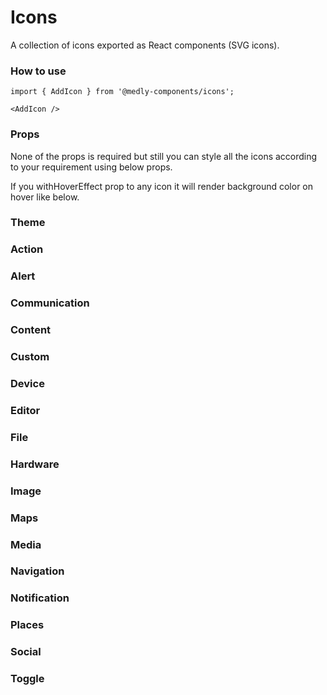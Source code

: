 
<Meta title="Icons" component={SvgIcon} />

# Icons

A collection of icons exported as React components (SVG icons).

### How to use

```tsx
import { AddIcon } from '@medly-components/icons';

<AddIcon />
```

### Props

None of the props is required but still you can style all the icons according to your requirement using below props.

<Props of={IconProps} />

If you withHoverEffect prop to any icon it will render background color on hover like below.

<Preview>
    <AccessibilityIcon withHoverEffect />
</Preview>

### Theme

<Props of={ThemeInterface} />

### Action

<Preview withToolbar>
    <Story name="Action" decorators={[withKnobs]}>
        <IconGrid>
            <AccessibilityIcon 
                size={select('Size', sizes, 'M')} 
                color={color('Color', defaultColor)} 
                disabled={boolean('Disabled', false)} 
            />
            <AccessibleIcon 
                size={select('Size', sizes, 'M')} 
                color={color('Color', defaultColor)} 
                disabled={boolean('Disabled', false)} 
            />
            <AccessibleForwardIcon 
                size={select('Size', sizes, 'M')} 
                color={color('Color', defaultColor)} 
                disabled={boolean('Disabled', false)} 
            />
            <AccountBalanceIcon 
                size={select('Size', sizes, 'M')} 
                color={color('Color', defaultColor)} 
                disabled={boolean('Disabled', false)} 
            />
            <AccountBalanceWalletIcon 
                size={select('Size', sizes, 'M')} 
                color={color('Color', defaultColor)} 
                disabled={boolean('Disabled', false)} 
            />
            <AccountBoxIcon 
                size={select('Size', sizes, 'M')} 
                color={color('Color', defaultColor)} 
                disabled={boolean('Disabled', false)} 
            />
            <AccountCircleIcon 
                size={select('Size', sizes, 'M')} 
                color={color('Color', defaultColor)} 
                disabled={boolean('Disabled', false)} 
            />
            <Action3dRotationIcon 
                size={select('Size', sizes, 'M')} 
                color={color('Color', defaultColor)} 
                disabled={boolean('Disabled', false)} 
            />
            <AddShoppingCartIcon 
                size={select('Size', sizes, 'M')} 
                color={color('Color', defaultColor)} 
                disabled={boolean('Disabled', false)} 
            />
            <AlarmIcon 
                size={select('Size', sizes, 'M')} 
                color={color('Color', defaultColor)} 
                disabled={boolean('Disabled', false)} 
            />
            <AlarmAddIcon 
                size={select('Size', sizes, 'M')} 
                color={color('Color', defaultColor)} 
                disabled={boolean('Disabled', false)} 
            />
            <AlarmOffIcon 
                size={select('Size', sizes, 'M')} 
                color={color('Color', defaultColor)} 
                disabled={boolean('Disabled', false)} 
            />
            <AlarmOnIcon 
                size={select('Size', sizes, 'M')} 
                color={color('Color', defaultColor)} 
                disabled={boolean('Disabled', false)} 
            />
            <AllInboxIcon 
                size={select('Size', sizes, 'M')} 
                color={color('Color', defaultColor)} 
                disabled={boolean('Disabled', false)} 
            />
            <AllOutIcon 
                size={select('Size', sizes, 'M')} 
                color={color('Color', defaultColor)} 
                disabled={boolean('Disabled', false)} 
            />
            <AndroidIcon 
                size={select('Size', sizes, 'M')} 
                color={color('Color', defaultColor)} 
                disabled={boolean('Disabled', false)} 
            />
            <AnnouncementIcon 
                size={select('Size', sizes, 'M')} 
                color={color('Color', defaultColor)} 
                disabled={boolean('Disabled', false)} 
            />
            <ArrowRightAltIcon 
                size={select('Size', sizes, 'M')} 
                color={color('Color', defaultColor)} 
                disabled={boolean('Disabled', false)} 
            />
            <AspectRatioIcon 
                size={select('Size', sizes, 'M')} 
                color={color('Color', defaultColor)} 
                disabled={boolean('Disabled', false)} 
            />
            <AssessmentIcon 
                size={select('Size', sizes, 'M')} 
                color={color('Color', defaultColor)} 
                disabled={boolean('Disabled', false)} 
            />
            <AssignmentIcon 
                size={select('Size', sizes, 'M')} 
                color={color('Color', defaultColor)} 
                disabled={boolean('Disabled', false)} 
            />
            <AssignmentIndIcon 
                size={select('Size', sizes, 'M')} 
                color={color('Color', defaultColor)} 
                disabled={boolean('Disabled', false)} 
            />
            <AssignmentLateIcon 
                size={select('Size', sizes, 'M')} 
                color={color('Color', defaultColor)} 
                disabled={boolean('Disabled', false)} 
            />
            <AssignmentReturnIcon 
                size={select('Size', sizes, 'M')} 
                color={color('Color', defaultColor)} 
                disabled={boolean('Disabled', false)} 
            />
            <AssignmentReturnedIcon 
                size={select('Size', sizes, 'M')} 
                color={color('Color', defaultColor)} 
                disabled={boolean('Disabled', false)} 
            />
            <AssignmentTurnedInIcon 
                size={select('Size', sizes, 'M')} 
                color={color('Color', defaultColor)} 
                disabled={boolean('Disabled', false)} 
            />
            <AutorenewIcon 
                size={select('Size', sizes, 'M')} 
                color={color('Color', defaultColor)} 
                disabled={boolean('Disabled', false)} 
            />
            <BackupIcon 
                size={select('Size', sizes, 'M')} 
                color={color('Color', defaultColor)} 
                disabled={boolean('Disabled', false)} 
            />
            <BookIcon 
                size={select('Size', sizes, 'M')} 
                color={color('Color', defaultColor)} 
                disabled={boolean('Disabled', false)} 
            />
            <BookmarkIcon 
                size={select('Size', sizes, 'M')} 
                color={color('Color', defaultColor)} 
                disabled={boolean('Disabled', false)} 
            />
            <BookmarkBorderIcon 
                size={select('Size', sizes, 'M')} 
                color={color('Color', defaultColor)} 
                disabled={boolean('Disabled', false)} 
            />
            <BookmarksIcon 
                size={select('Size', sizes, 'M')} 
                color={color('Color', defaultColor)} 
                disabled={boolean('Disabled', false)} 
            />
            <BugReportIcon 
                size={select('Size', sizes, 'M')} 
                color={color('Color', defaultColor)} 
                disabled={boolean('Disabled', false)} 
            />
            <BuildIcon 
                size={select('Size', sizes, 'M')} 
                color={color('Color', defaultColor)} 
                disabled={boolean('Disabled', false)} 
            />
            <CachedIcon 
                size={select('Size', sizes, 'M')} 
                color={color('Color', defaultColor)} 
                disabled={boolean('Disabled', false)} 
            />
            <CalendarTodayIcon 
                size={select('Size', sizes, 'M')} 
                color={color('Color', defaultColor)} 
                disabled={boolean('Disabled', false)} 
            />
            <CalendarViewDayIcon 
                size={select('Size', sizes, 'M')} 
                color={color('Color', defaultColor)} 
                disabled={boolean('Disabled', false)} 
            />
            <CameraEnhanceIcon 
                size={select('Size', sizes, 'M')} 
                color={color('Color', defaultColor)} 
                disabled={boolean('Disabled', false)} 
            />
            <CardGiftcardIcon 
                size={select('Size', sizes, 'M')} 
                color={color('Color', defaultColor)} 
                disabled={boolean('Disabled', false)} 
            />
            <CardMembershipIcon 
                size={select('Size', sizes, 'M')} 
                color={color('Color', defaultColor)} 
                disabled={boolean('Disabled', false)} 
            />
            <CardTravelIcon 
                size={select('Size', sizes, 'M')} 
                color={color('Color', defaultColor)} 
                disabled={boolean('Disabled', false)} 
            />
            <ChangeHistoryIcon 
                size={select('Size', sizes, 'M')} 
                color={color('Color', defaultColor)} 
                disabled={boolean('Disabled', false)} 
            />
            <CheckCircleIcon 
                size={select('Size', sizes, 'M')} 
                color={color('Color', defaultColor)} 
                disabled={boolean('Disabled', false)} 
            />
            <CheckCircleOutlineIcon 
                size={select('Size', sizes, 'M')} 
                color={color('Color', defaultColor)} 
                disabled={boolean('Disabled', false)} 
            />
            <ChromeReaderModeIcon 
                size={select('Size', sizes, 'M')} 
                color={color('Color', defaultColor)} 
                disabled={boolean('Disabled', false)} 
            />
            <ClassIcon 
                size={select('Size', sizes, 'M')} 
                color={color('Color', defaultColor)} 
                disabled={boolean('Disabled', false)} 
            />
            <CodeIcon 
                size={select('Size', sizes, 'M')} 
                color={color('Color', defaultColor)} 
                disabled={boolean('Disabled', false)} 
            />
            <CommuteIcon 
                size={select('Size', sizes, 'M')} 
                color={color('Color', defaultColor)} 
                disabled={boolean('Disabled', false)} 
            />
            <CompareArrowsIcon 
                size={select('Size', sizes, 'M')} 
                color={color('Color', defaultColor)} 
                disabled={boolean('Disabled', false)} 
            />
            <ContactSupportIcon 
                size={select('Size', sizes, 'M')} 
                color={color('Color', defaultColor)} 
                disabled={boolean('Disabled', false)} 
            />
            <CopyrightIcon 
                size={select('Size', sizes, 'M')} 
                color={color('Color', defaultColor)} 
                disabled={boolean('Disabled', false)} 
            />
            <CreditCardIcon 
                size={select('Size', sizes, 'M')} 
                color={color('Color', defaultColor)} 
                disabled={boolean('Disabled', false)} 
            />
            <DashboardIcon 
                size={select('Size', sizes, 'M')} 
                color={color('Color', defaultColor)} 
                disabled={boolean('Disabled', false)} 
            />
            <DateRangeIcon 
                size={select('Size', sizes, 'M')} 
                color={color('Color', defaultColor)} 
                disabled={boolean('Disabled', false)} 
            />
            <DeleteIcon 
                size={select('Size', sizes, 'M')} 
                color={color('Color', defaultColor)} 
                disabled={boolean('Disabled', false)} 
            />
            <DeleteForeverIcon 
                size={select('Size', sizes, 'M')} 
                color={color('Color', defaultColor)} 
                disabled={boolean('Disabled', false)} 
            />
            <DeleteOutlineIcon 
                size={select('Size', sizes, 'M')} 
                color={color('Color', defaultColor)} 
                disabled={boolean('Disabled', false)} 
            />
            <DescriptionIcon 
                size={select('Size', sizes, 'M')} 
                color={color('Color', defaultColor)} 
                disabled={boolean('Disabled', false)} 
            />
            <DnsIcon 
                size={select('Size', sizes, 'M')} 
                color={color('Color', defaultColor)} 
                disabled={boolean('Disabled', false)} 
            />
            <DoneIcon 
                size={select('Size', sizes, 'M')} 
                color={color('Color', defaultColor)} 
                disabled={boolean('Disabled', false)} 
            />
            <DoneAllIcon 
                size={select('Size', sizes, 'M')} 
                color={color('Color', defaultColor)} 
                disabled={boolean('Disabled', false)} 
            />
            <DoneOutlineIcon 
                size={select('Size', sizes, 'M')} 
                color={color('Color', defaultColor)} 
                disabled={boolean('Disabled', false)} 
            />
            <DonutLargeIcon 
                size={select('Size', sizes, 'M')} 
                color={color('Color', defaultColor)} 
                disabled={boolean('Disabled', false)} 
            />
            <DonutSmallIcon 
                size={select('Size', sizes, 'M')} 
                color={color('Color', defaultColor)} 
                disabled={boolean('Disabled', false)} 
            />
            <DragIndicatorIcon 
                size={select('Size', sizes, 'M')} 
                color={color('Color', defaultColor)} 
                disabled={boolean('Disabled', false)} 
            />
            <EjectIcon 
                size={select('Size', sizes, 'M')} 
                color={color('Color', defaultColor)} 
                disabled={boolean('Disabled', false)} 
            />
            <EuroSymbolIcon 
                size={select('Size', sizes, 'M')} 
                color={color('Color', defaultColor)} 
                disabled={boolean('Disabled', false)} 
            />
            <EventIcon 
                size={select('Size', sizes, 'M')} 
                color={color('Color', defaultColor)} 
                disabled={boolean('Disabled', false)} 
            />
            <EventSeatIcon 
                size={select('Size', sizes, 'M')} 
                color={color('Color', defaultColor)} 
                disabled={boolean('Disabled', false)} 
            />
            <ExitToAppIcon 
                size={select('Size', sizes, 'M')} 
                color={color('Color', defaultColor)} 
                disabled={boolean('Disabled', false)} 
            />
            <ExploreIcon 
                size={select('Size', sizes, 'M')} 
                color={color('Color', defaultColor)} 
                disabled={boolean('Disabled', false)} 
            />
            <ExploreOffIcon 
                size={select('Size', sizes, 'M')} 
                color={color('Color', defaultColor)} 
                disabled={boolean('Disabled', false)} 
            />
            <ExtensionIcon 
                size={select('Size', sizes, 'M')} 
                color={color('Color', defaultColor)} 
                disabled={boolean('Disabled', false)} 
            />
            <FaceIcon 
                size={select('Size', sizes, 'M')} 
                color={color('Color', defaultColor)} 
                disabled={boolean('Disabled', false)} 
            />
            <FaceUnlockIcon 
                size={select('Size', sizes, 'M')} 
                color={color('Color', defaultColor)} 
                disabled={boolean('Disabled', false)} 
            />
            <FavoriteIcon 
                size={select('Size', sizes, 'M')} 
                color={color('Color', defaultColor)} 
                disabled={boolean('Disabled', false)} 
            />
            <FavoriteBorderIcon 
                size={select('Size', sizes, 'M')} 
                color={color('Color', defaultColor)} 
                disabled={boolean('Disabled', false)} 
            />
            <FeedbackIcon 
                size={select('Size', sizes, 'M')} 
                color={color('Color', defaultColor)} 
                disabled={boolean('Disabled', false)} 
            />
            <FindInPageIcon 
                size={select('Size', sizes, 'M')} 
                color={color('Color', defaultColor)} 
                disabled={boolean('Disabled', false)} 
            />
            <FindReplaceIcon 
                size={select('Size', sizes, 'M')} 
                color={color('Color', defaultColor)} 
                disabled={boolean('Disabled', false)} 
            />
            <FingerprintIcon 
                size={select('Size', sizes, 'M')} 
                color={color('Color', defaultColor)} 
                disabled={boolean('Disabled', false)} 
            />
            <FlightLandIcon 
                size={select('Size', sizes, 'M')} 
                color={color('Color', defaultColor)} 
                disabled={boolean('Disabled', false)} 
            />
            <FlightTakeoffIcon 
                size={select('Size', sizes, 'M')} 
                color={color('Color', defaultColor)} 
                disabled={boolean('Disabled', false)} 
            />
            <FlipToBackIcon 
                size={select('Size', sizes, 'M')} 
                color={color('Color', defaultColor)} 
                disabled={boolean('Disabled', false)} 
            />
            <FlipToFrontIcon 
                size={select('Size', sizes, 'M')} 
                color={color('Color', defaultColor)} 
                disabled={boolean('Disabled', false)} 
            />
            <GTranslateIcon 
                size={select('Size', sizes, 'M')} 
                color={color('Color', defaultColor)} 
                disabled={boolean('Disabled', false)} 
            />
            <GavelIcon 
                size={select('Size', sizes, 'M')} 
                color={color('Color', defaultColor)} 
                disabled={boolean('Disabled', false)} 
            />
            <GetAppIcon 
                size={select('Size', sizes, 'M')} 
                color={color('Color', defaultColor)} 
                disabled={boolean('Disabled', false)} 
            />
            <GifIcon 
                size={select('Size', sizes, 'M')} 
                color={color('Color', defaultColor)} 
                disabled={boolean('Disabled', false)} 
            />
            <GradeIcon 
                size={select('Size', sizes, 'M')} 
                color={color('Color', defaultColor)} 
                disabled={boolean('Disabled', false)} 
            />
            <GroupWorkIcon 
                size={select('Size', sizes, 'M')} 
                color={color('Color', defaultColor)} 
                disabled={boolean('Disabled', false)} 
            />
            <HelpIcon 
                size={select('Size', sizes, 'M')} 
                color={color('Color', defaultColor)} 
                disabled={boolean('Disabled', false)} 
            />
            <HelpOutlineIcon 
                size={select('Size', sizes, 'M')} 
                color={color('Color', defaultColor)} 
                disabled={boolean('Disabled', false)} 
            />
            <HighlightOffIcon 
                size={select('Size', sizes, 'M')} 
                color={color('Color', defaultColor)} 
                disabled={boolean('Disabled', false)} 
            />
            <HistoryIcon 
                size={select('Size', sizes, 'M')} 
                color={color('Color', defaultColor)} 
                disabled={boolean('Disabled', false)} 
            />
            <HomeIcon 
                size={select('Size', sizes, 'M')} 
                color={color('Color', defaultColor)} 
                disabled={boolean('Disabled', false)} 
            />
            <HorizontalSplitIcon 
                size={select('Size', sizes, 'M')} 
                color={color('Color', defaultColor)} 
                disabled={boolean('Disabled', false)} 
            />
            <HourglassEmptyIcon 
                size={select('Size', sizes, 'M')} 
                color={color('Color', defaultColor)} 
                disabled={boolean('Disabled', false)} 
            />
            <HourglassFullIcon 
                size={select('Size', sizes, 'M')} 
                color={color('Color', defaultColor)} 
                disabled={boolean('Disabled', false)} 
            />
            <HttpIcon 
                size={select('Size', sizes, 'M')} 
                color={color('Color', defaultColor)} 
                disabled={boolean('Disabled', false)} 
            />
            <HttpsIcon 
                size={select('Size', sizes, 'M')} 
                color={color('Color', defaultColor)} 
                disabled={boolean('Disabled', false)} 
            />
            <ImportantDevicesIcon 
                size={select('Size', sizes, 'M')} 
                color={color('Color', defaultColor)} 
                disabled={boolean('Disabled', false)} 
            />
            <InfoIcon 
                size={select('Size', sizes, 'M')} 
                color={color('Color', defaultColor)} 
                disabled={boolean('Disabled', false)} 
            />
            <InfoOutlineIcon 
                size={select('Size', sizes, 'M')} 
                color={color('Color', defaultColor)} 
                disabled={boolean('Disabled', false)} 
            />
            <InputIcon 
                size={select('Size', sizes, 'M')} 
                color={color('Color', defaultColor)} 
                disabled={boolean('Disabled', false)} 
            />
            <InvertColorsIcon 
                size={select('Size', sizes, 'M')} 
                color={color('Color', defaultColor)} 
                disabled={boolean('Disabled', false)} 
            />
            <LabelIcon 
                size={select('Size', sizes, 'M')} 
                color={color('Color', defaultColor)} 
                disabled={boolean('Disabled', false)} 
            />
            <LabelImportantIcon 
                size={select('Size', sizes, 'M')} 
                color={color('Color', defaultColor)} 
                disabled={boolean('Disabled', false)} 
            />
            <LabelImportantOutlineIcon 
                size={select('Size', sizes, 'M')} 
                color={color('Color', defaultColor)} 
                disabled={boolean('Disabled', false)} 
            />
            <LabelOffIcon 
                size={select('Size', sizes, 'M')} 
                color={color('Color', defaultColor)} 
                disabled={boolean('Disabled', false)} 
            />
            <LabelOutlineIcon 
                size={select('Size', sizes, 'M')} 
                color={color('Color', defaultColor)} 
                disabled={boolean('Disabled', false)} 
            />
            <LanguageIcon 
                size={select('Size', sizes, 'M')} 
                color={color('Color', defaultColor)} 
                disabled={boolean('Disabled', false)} 
            />
            <LaunchIcon 
                size={select('Size', sizes, 'M')} 
                color={color('Color', defaultColor)} 
                disabled={boolean('Disabled', false)} 
            />
            <LightbulbOutlineIcon 
                size={select('Size', sizes, 'M')} 
                color={color('Color', defaultColor)} 
                disabled={boolean('Disabled', false)} 
            />
            <LineStyleIcon 
                size={select('Size', sizes, 'M')} 
                color={color('Color', defaultColor)} 
                disabled={boolean('Disabled', false)} 
            />
            <LineWeightIcon 
                size={select('Size', sizes, 'M')} 
                color={color('Color', defaultColor)} 
                disabled={boolean('Disabled', false)} 
            />
            <ListIcon 
                size={select('Size', sizes, 'M')} 
                color={color('Color', defaultColor)} 
                disabled={boolean('Disabled', false)} 
            />
            <LockIcon 
                size={select('Size', sizes, 'M')} 
                color={color('Color', defaultColor)} 
                disabled={boolean('Disabled', false)} 
            />
            <LockOpenIcon 
                size={select('Size', sizes, 'M')} 
                color={color('Color', defaultColor)} 
                disabled={boolean('Disabled', false)} 
            />
            <LockOutlineIcon 
                size={select('Size', sizes, 'M')} 
                color={color('Color', defaultColor)} 
                disabled={boolean('Disabled', false)} 
            />
            <LoyaltyIcon 
                size={select('Size', sizes, 'M')} 
                color={color('Color', defaultColor)} 
                disabled={boolean('Disabled', false)} 
            />
            <MarkunreadMailboxIcon 
                size={select('Size', sizes, 'M')} 
                color={color('Color', defaultColor)} 
                disabled={boolean('Disabled', false)} 
            />
            <MaximizeIcon 
                size={select('Size', sizes, 'M')} 
                color={color('Color', defaultColor)} 
                disabled={boolean('Disabled', false)} 
            />
            <MinimizeIcon 
                size={select('Size', sizes, 'M')} 
                color={color('Color', defaultColor)} 
                disabled={boolean('Disabled', false)} 
            />
            <MotorcycleIcon 
                size={select('Size', sizes, 'M')} 
                color={color('Color', defaultColor)} 
                disabled={boolean('Disabled', false)} 
            />
            <NoteAddIcon 
                size={select('Size', sizes, 'M')} 
                color={color('Color', defaultColor)} 
                disabled={boolean('Disabled', false)} 
            />
            <OfflineBoltIcon 
                size={select('Size', sizes, 'M')} 
                color={color('Color', defaultColor)} 
                disabled={boolean('Disabled', false)} 
            />
            <OfflinePinIcon 
                size={select('Size', sizes, 'M')} 
                color={color('Color', defaultColor)} 
                disabled={boolean('Disabled', false)} 
            />
            <OpacityIcon 
                size={select('Size', sizes, 'M')} 
                color={color('Color', defaultColor)} 
                disabled={boolean('Disabled', false)} 
            />
            <OpenInBrowserIcon 
                size={select('Size', sizes, 'M')} 
                color={color('Color', defaultColor)} 
                disabled={boolean('Disabled', false)} 
            />
            <OpenInNewIcon 
                size={select('Size', sizes, 'M')} 
                color={color('Color', defaultColor)} 
                disabled={boolean('Disabled', false)} 
            />
            <OpenWithIcon 
                size={select('Size', sizes, 'M')} 
                color={color('Color', defaultColor)} 
                disabled={boolean('Disabled', false)} 
            />
            <PageviewIcon 
                size={select('Size', sizes, 'M')} 
                color={color('Color', defaultColor)} 
                disabled={boolean('Disabled', false)} 
            />
            <PanToolIcon 
                size={select('Size', sizes, 'M')} 
                color={color('Color', defaultColor)} 
                disabled={boolean('Disabled', false)} 
            />
            <PaymentIcon 
                size={select('Size', sizes, 'M')} 
                color={color('Color', defaultColor)} 
                disabled={boolean('Disabled', false)} 
            />
            <PermCameraMicIcon 
                size={select('Size', sizes, 'M')} 
                color={color('Color', defaultColor)} 
                disabled={boolean('Disabled', false)} 
            />
            <PermContactCalendarIcon 
                size={select('Size', sizes, 'M')} 
                color={color('Color', defaultColor)} 
                disabled={boolean('Disabled', false)} 
            />
            <PermDataSettingIcon 
                size={select('Size', sizes, 'M')} 
                color={color('Color', defaultColor)} 
                disabled={boolean('Disabled', false)} 
            />
            <PermDeviceInformationIcon 
                size={select('Size', sizes, 'M')} 
                color={color('Color', defaultColor)} 
                disabled={boolean('Disabled', false)} 
            />
            <PermIdentityIcon 
                size={select('Size', sizes, 'M')} 
                color={color('Color', defaultColor)} 
                disabled={boolean('Disabled', false)} 
            />
            <PermMediaIcon 
                size={select('Size', sizes, 'M')} 
                color={color('Color', defaultColor)} 
                disabled={boolean('Disabled', false)} 
            />
            <PermPhoneMsgIcon 
                size={select('Size', sizes, 'M')} 
                color={color('Color', defaultColor)} 
                disabled={boolean('Disabled', false)} 
            />
            <PermScanWifiIcon 
                size={select('Size', sizes, 'M')} 
                color={color('Color', defaultColor)} 
                disabled={boolean('Disabled', false)} 
            />
            <PetsIcon 
                size={select('Size', sizes, 'M')} 
                color={color('Color', defaultColor)} 
                disabled={boolean('Disabled', false)} 
            />
            <PictureInPictureIcon 
                size={select('Size', sizes, 'M')} 
                color={color('Color', defaultColor)} 
                disabled={boolean('Disabled', false)} 
            />
            <PictureInPictureAltIcon 
                size={select('Size', sizes, 'M')} 
                color={color('Color', defaultColor)} 
                disabled={boolean('Disabled', false)} 
            />
            <PlayForWorkIcon 
                size={select('Size', sizes, 'M')} 
                color={color('Color', defaultColor)} 
                disabled={boolean('Disabled', false)} 
            />
            <PolymerIcon 
                size={select('Size', sizes, 'M')} 
                color={color('Color', defaultColor)} 
                disabled={boolean('Disabled', false)} 
            />
            <PowerSettingsNewIcon 
                size={select('Size', sizes, 'M')} 
                color={color('Color', defaultColor)} 
                disabled={boolean('Disabled', false)} 
            />
            <PregnantWomanIcon 
                size={select('Size', sizes, 'M')} 
                color={color('Color', defaultColor)} 
                disabled={boolean('Disabled', false)} 
            />
            <QueryBuilderIcon 
                size={select('Size', sizes, 'M')} 
                color={color('Color', defaultColor)} 
                disabled={boolean('Disabled', false)} 
            />
            <QuestionAnswerIcon 
                size={select('Size', sizes, 'M')} 
                color={color('Color', defaultColor)} 
                disabled={boolean('Disabled', false)} 
            />
            <ReceiptIcon 
                size={select('Size', sizes, 'M')} 
                color={color('Color', defaultColor)} 
                disabled={boolean('Disabled', false)} 
            />
            <RecordVoiceOverIcon 
                size={select('Size', sizes, 'M')} 
                color={color('Color', defaultColor)} 
                disabled={boolean('Disabled', false)} 
            />
            <RedeemIcon 
                size={select('Size', sizes, 'M')} 
                color={color('Color', defaultColor)} 
                disabled={boolean('Disabled', false)} 
            />
            <RemoveShoppingCartIcon 
                size={select('Size', sizes, 'M')} 
                color={color('Color', defaultColor)} 
                disabled={boolean('Disabled', false)} 
            />
            <ReorderIcon 
                size={select('Size', sizes, 'M')} 
                color={color('Color', defaultColor)} 
                disabled={boolean('Disabled', false)} 
            />
            <ReportProblemIcon 
                size={select('Size', sizes, 'M')} 
                color={color('Color', defaultColor)} 
                disabled={boolean('Disabled', false)} 
            />
            <RestoreIcon 
                size={select('Size', sizes, 'M')} 
                color={color('Color', defaultColor)} 
                disabled={boolean('Disabled', false)} 
            />
            <RestoreFromTrashIcon 
                size={select('Size', sizes, 'M')} 
                color={color('Color', defaultColor)} 
                disabled={boolean('Disabled', false)} 
            />
            <RestorePageIcon 
                size={select('Size', sizes, 'M')} 
                color={color('Color', defaultColor)} 
                disabled={boolean('Disabled', false)} 
            />
            <RoomIcon 
                size={select('Size', sizes, 'M')} 
                color={color('Color', defaultColor)} 
                disabled={boolean('Disabled', false)} 
            />
            <RoundedCornerIcon 
                size={select('Size', sizes, 'M')} 
                color={color('Color', defaultColor)} 
                disabled={boolean('Disabled', false)} 
            />
            <RowingIcon 
                size={select('Size', sizes, 'M')} 
                color={color('Color', defaultColor)} 
                disabled={boolean('Disabled', false)} 
            />
            <ScheduleIcon 
                size={select('Size', sizes, 'M')} 
                color={color('Color', defaultColor)} 
                disabled={boolean('Disabled', false)} 
            />
            <SearchIcon 
                size={select('Size', sizes, 'M')} 
                color={color('Color', defaultColor)} 
                disabled={boolean('Disabled', false)} 
            />
            <SettingsIcon 
                size={select('Size', sizes, 'M')} 
                color={color('Color', defaultColor)} 
                disabled={boolean('Disabled', false)} 
            />
            <SettingsApplicationsIcon 
                size={select('Size', sizes, 'M')} 
                color={color('Color', defaultColor)} 
                disabled={boolean('Disabled', false)} 
            />
            <SettingsBackupRestoreIcon 
                size={select('Size', sizes, 'M')} 
                color={color('Color', defaultColor)} 
                disabled={boolean('Disabled', false)} 
            />
            <SettingsBluetoothIcon 
                size={select('Size', sizes, 'M')} 
                color={color('Color', defaultColor)} 
                disabled={boolean('Disabled', false)} 
            />
            <SettingsBrightnessIcon 
                size={select('Size', sizes, 'M')} 
                color={color('Color', defaultColor)} 
                disabled={boolean('Disabled', false)} 
            />
            <SettingsCellIcon 
                size={select('Size', sizes, 'M')} 
                color={color('Color', defaultColor)} 
                disabled={boolean('Disabled', false)} 
            />
            <SettingsEthernetIcon 
                size={select('Size', sizes, 'M')} 
                color={color('Color', defaultColor)} 
                disabled={boolean('Disabled', false)} 
            />
            <SettingsInputAntennaIcon 
                size={select('Size', sizes, 'M')} 
                color={color('Color', defaultColor)} 
                disabled={boolean('Disabled', false)} 
            />
            <SettingsInputComponentIcon 
                size={select('Size', sizes, 'M')} 
                color={color('Color', defaultColor)} 
                disabled={boolean('Disabled', false)} 
            />
            <SettingsInputCompositeIcon 
                size={select('Size', sizes, 'M')} 
                color={color('Color', defaultColor)} 
                disabled={boolean('Disabled', false)} 
            />
            <SettingsInputHdmiIcon 
                size={select('Size', sizes, 'M')} 
                color={color('Color', defaultColor)} 
                disabled={boolean('Disabled', false)} 
            />
            <SettingsInputSvideoIcon 
                size={select('Size', sizes, 'M')} 
                color={color('Color', defaultColor)} 
                disabled={boolean('Disabled', false)} 
            />
            <SettingsOverscanIcon 
                size={select('Size', sizes, 'M')} 
                color={color('Color', defaultColor)} 
                disabled={boolean('Disabled', false)} 
            />
            <SettingsPhoneIcon 
                size={select('Size', sizes, 'M')} 
                color={color('Color', defaultColor)} 
                disabled={boolean('Disabled', false)} 
            />
            <SettingsPowerIcon 
                size={select('Size', sizes, 'M')} 
                color={color('Color', defaultColor)} 
                disabled={boolean('Disabled', false)} 
            />
            <SettingsRemoteIcon 
                size={select('Size', sizes, 'M')} 
                color={color('Color', defaultColor)} 
                disabled={boolean('Disabled', false)} 
            />
            <SettingsVoiceIcon 
                size={select('Size', sizes, 'M')} 
                color={color('Color', defaultColor)} 
                disabled={boolean('Disabled', false)} 
            />
            <ShopIcon 
                size={select('Size', sizes, 'M')} 
                color={color('Color', defaultColor)} 
                disabled={boolean('Disabled', false)} 
            />
            <ShopTwoIcon 
                size={select('Size', sizes, 'M')} 
                color={color('Color', defaultColor)} 
                disabled={boolean('Disabled', false)} 
            />
            <ShoppingBasketIcon 
                size={select('Size', sizes, 'M')} 
                color={color('Color', defaultColor)} 
                disabled={boolean('Disabled', false)} 
            />
            <ShoppingCartIcon 
                size={select('Size', sizes, 'M')} 
                color={color('Color', defaultColor)} 
                disabled={boolean('Disabled', false)} 
            />
            <SpeakerNotesIcon 
                size={select('Size', sizes, 'M')} 
                color={color('Color', defaultColor)} 
                disabled={boolean('Disabled', false)} 
            />
            <SpeakerNotesOffIcon 
                size={select('Size', sizes, 'M')} 
                color={color('Color', defaultColor)} 
                disabled={boolean('Disabled', false)} 
            />
            <SpellcheckIcon 
                size={select('Size', sizes, 'M')} 
                color={color('Color', defaultColor)} 
                disabled={boolean('Disabled', false)} 
            />
            <StarRate18pxRoundedIcon 
                size={select('Size', sizes, 'M')} 
                color={color('Color', defaultColor)} 
                disabled={boolean('Disabled', false)} 
            />
            <StarsIcon 
                size={select('Size', sizes, 'M')} 
                color={color('Color', defaultColor)} 
                disabled={boolean('Disabled', false)} 
            />
            <StoreIcon 
                size={select('Size', sizes, 'M')} 
                color={color('Color', defaultColor)} 
                disabled={boolean('Disabled', false)} 
            />
            <SubjectIcon 
                size={select('Size', sizes, 'M')} 
                color={color('Color', defaultColor)} 
                disabled={boolean('Disabled', false)} 
            />
            <SupervisedUserCircleIcon 
                size={select('Size', sizes, 'M')} 
                color={color('Color', defaultColor)} 
                disabled={boolean('Disabled', false)} 
            />
            <SupervisorAccountIcon 
                size={select('Size', sizes, 'M')} 
                color={color('Color', defaultColor)} 
                disabled={boolean('Disabled', false)} 
            />
            <SwapHorizIcon 
                size={select('Size', sizes, 'M')} 
                color={color('Color', defaultColor)} 
                disabled={boolean('Disabled', false)} 
            />
            <SwapHorizontalCircleIcon 
                size={select('Size', sizes, 'M')} 
                color={color('Color', defaultColor)} 
                disabled={boolean('Disabled', false)} 
            />
            <SwapVertIcon 
                size={select('Size', sizes, 'M')} 
                color={color('Color', defaultColor)} 
                disabled={boolean('Disabled', false)} 
            />
            <SwapVerticalCircleIcon 
                size={select('Size', sizes, 'M')} 
                color={color('Color', defaultColor)} 
                disabled={boolean('Disabled', false)} 
            />
            <SystemVerticalAltIcon 
                size={select('Size', sizes, 'M')} 
                color={color('Color', defaultColor)} 
                disabled={boolean('Disabled', false)} 
            />
            <TabIcon 
                size={select('Size', sizes, 'M')} 
                color={color('Color', defaultColor)} 
                disabled={boolean('Disabled', false)} 
            />
            <TabUnselectedIcon 
                size={select('Size', sizes, 'M')} 
                color={color('Color', defaultColor)} 
                disabled={boolean('Disabled', false)} 
            />
            <TextRotateUpIcon 
                size={select('Size', sizes, 'M')} 
                color={color('Color', defaultColor)} 
                disabled={boolean('Disabled', false)} 
            />
            <TextRotateVerticalIcon 
                size={select('Size', sizes, 'M')} 
                color={color('Color', defaultColor)} 
                disabled={boolean('Disabled', false)} 
            />
            <TextRotationAngleDownIcon 
                size={select('Size', sizes, 'M')} 
                color={color('Color', defaultColor)} 
                disabled={boolean('Disabled', false)} 
            />
            <TextRotationAngleUpIcon 
                size={select('Size', sizes, 'M')} 
                color={color('Color', defaultColor)} 
                disabled={boolean('Disabled', false)} 
            />
            <TextRotationDownIcon 
                size={select('Size', sizes, 'M')} 
                color={color('Color', defaultColor)} 
                disabled={boolean('Disabled', false)} 
            />
            <TextRotationNoneIcon 
                size={select('Size', sizes, 'M')} 
                color={color('Color', defaultColor)} 
                disabled={boolean('Disabled', false)} 
            />
            <TheatersIcon 
                size={select('Size', sizes, 'M')} 
                color={color('Color', defaultColor)} 
                disabled={boolean('Disabled', false)} 
            />
            <ThumbDownIcon 
                size={select('Size', sizes, 'M')} 
                color={color('Color', defaultColor)} 
                disabled={boolean('Disabled', false)} 
            />
            <ThumbUpIcon 
                size={select('Size', sizes, 'M')} 
                color={color('Color', defaultColor)} 
                disabled={boolean('Disabled', false)} 
            />
            <ThumbsUpDownIcon 
                size={select('Size', sizes, 'M')} 
                color={color('Color', defaultColor)} 
                disabled={boolean('Disabled', false)} 
            />
            <TimelineIcon 
                size={select('Size', sizes, 'M')} 
                color={color('Color', defaultColor)} 
                disabled={boolean('Disabled', false)} 
            />
            <TocIcon 
                size={select('Size', sizes, 'M')} 
                color={color('Color', defaultColor)} 
                disabled={boolean('Disabled', false)} 
            />
            <TodayIcon 
                size={select('Size', sizes, 'M')} 
                color={color('Color', defaultColor)} 
                disabled={boolean('Disabled', false)} 
            />
            <TollIcon 
                size={select('Size', sizes, 'M')} 
                color={color('Color', defaultColor)} 
                disabled={boolean('Disabled', false)} 
            />
            <TouchAppIcon 
                size={select('Size', sizes, 'M')} 
                color={color('Color', defaultColor)} 
                disabled={boolean('Disabled', false)} 
            />
            <TrackChangesIcon 
                size={select('Size', sizes, 'M')} 
                color={color('Color', defaultColor)} 
                disabled={boolean('Disabled', false)} 
            />
            <TranslateIcon 
                size={select('Size', sizes, 'M')} 
                color={color('Color', defaultColor)} 
                disabled={boolean('Disabled', false)} 
            />
            <TrendingDownIcon 
                size={select('Size', sizes, 'M')} 
                color={color('Color', defaultColor)} 
                disabled={boolean('Disabled', false)} 
            />
            <TrendingFlatIcon 
                size={select('Size', sizes, 'M')} 
                color={color('Color', defaultColor)} 
                disabled={boolean('Disabled', false)} 
            />
            <TrendingUpIcon 
                size={select('Size', sizes, 'M')} 
                color={color('Color', defaultColor)} 
                disabled={boolean('Disabled', false)} 
            />
            <TurnedInIcon 
                size={select('Size', sizes, 'M')} 
                color={color('Color', defaultColor)} 
                disabled={boolean('Disabled', false)} 
            />
            <TurnedInNotIcon 
                size={select('Size', sizes, 'M')} 
                color={color('Color', defaultColor)} 
                disabled={boolean('Disabled', false)} 
            />
            <UpdateIcon 
                size={select('Size', sizes, 'M')} 
                color={color('Color', defaultColor)} 
                disabled={boolean('Disabled', false)} 
            />
            <VerifiedUserIcon 
                size={select('Size', sizes, 'M')} 
                color={color('Color', defaultColor)} 
                disabled={boolean('Disabled', false)} 
            />
            <VerticalSplitIcon 
                size={select('Size', sizes, 'M')} 
                color={color('Color', defaultColor)} 
                disabled={boolean('Disabled', false)} 
            />
            <ViewAgendaIcon 
                size={select('Size', sizes, 'M')} 
                color={color('Color', defaultColor)} 
                disabled={boolean('Disabled', false)} 
            />
            <ViewArrayIcon 
                size={select('Size', sizes, 'M')} 
                color={color('Color', defaultColor)} 
                disabled={boolean('Disabled', false)} 
            />
            <ViewCarouselIcon 
                size={select('Size', sizes, 'M')} 
                color={color('Color', defaultColor)} 
                disabled={boolean('Disabled', false)} 
            />
            <ViewColumnIcon 
                size={select('Size', sizes, 'M')} 
                color={color('Color', defaultColor)} 
                disabled={boolean('Disabled', false)} 
            />
            <ViewDayIcon 
                size={select('Size', sizes, 'M')} 
                color={color('Color', defaultColor)} 
                disabled={boolean('Disabled', false)} 
            />
            <ViewHeadlineIcon 
                size={select('Size', sizes, 'M')} 
                color={color('Color', defaultColor)} 
                disabled={boolean('Disabled', false)} 
            />
            <ViewListIcon 
                size={select('Size', sizes, 'M')} 
                color={color('Color', defaultColor)} 
                disabled={boolean('Disabled', false)} 
            />
            <ViewModuleIcon 
                size={select('Size', sizes, 'M')} 
                color={color('Color', defaultColor)} 
                disabled={boolean('Disabled', false)} 
            />
            <ViewQuiltIcon 
                size={select('Size', sizes, 'M')} 
                color={color('Color', defaultColor)} 
                disabled={boolean('Disabled', false)} 
            />
            <ViewStreamIcon 
                size={select('Size', sizes, 'M')} 
                color={color('Color', defaultColor)} 
                disabled={boolean('Disabled', false)} 
            />
            <ViewWeekIcon 
                size={select('Size', sizes, 'M')} 
                color={color('Color', defaultColor)} 
                disabled={boolean('Disabled', false)} 
            />
            <VisibilityIcon 
                size={select('Size', sizes, 'M')} 
                color={color('Color', defaultColor)} 
                disabled={boolean('Disabled', false)} 
            />
            <VisibilityOffIcon 
                size={select('Size', sizes, 'M')} 
                color={color('Color', defaultColor)} 
                disabled={boolean('Disabled', false)} 
            />
            <VoiceOverOffIcon 
                size={select('Size', sizes, 'M')} 
                color={color('Color', defaultColor)} 
                disabled={boolean('Disabled', false)} 
            />
            <WatchLaterIcon 
                size={select('Size', sizes, 'M')} 
                color={color('Color', defaultColor)} 
                disabled={boolean('Disabled', false)} 
            />
            <WorkIcon 
                size={select('Size', sizes, 'M')} 
                color={color('Color', defaultColor)} 
                disabled={boolean('Disabled', false)} 
            />
            <WorkOffIcon 
                size={select('Size', sizes, 'M')} 
                color={color('Color', defaultColor)} 
                disabled={boolean('Disabled', false)} 
            />
            <WorkOutlineIcon 
                size={select('Size', sizes, 'M')} 
                color={color('Color', defaultColor)} 
                disabled={boolean('Disabled', false)} 
            />
            <YoutubeSearchedForIcon 
                size={select('Size', sizes, 'M')} 
                color={color('Color', defaultColor)} 
                disabled={boolean('Disabled', false)} 
            />
            <ZoomInIcon 
                size={select('Size', sizes, 'M')} 
                color={color('Color', defaultColor)} 
                disabled={boolean('Disabled', false)} 
            />
            <ZoomOutIcon 
                size={select('Size', sizes, 'M')} 
                color={color('Color', defaultColor)} 
                disabled={boolean('Disabled', false)} 
            />
        </IconGrid>
    </Story>
</Preview>

### Alert

<Preview withToolbar>
    <Story name="Alert" decorators={[withKnobs]}>
        <IconGrid>
            <ErrorIcon 
                size={select('Size', sizes, 'M')} 
                color={color('Color', defaultColor)} 
                disabled={boolean('Disabled', false)} 
            />
            <ErrorOutlineIcon 
                size={select('Size', sizes, 'M')} 
                color={color('Color', defaultColor)} 
                disabled={boolean('Disabled', false)} 
            />
            <NotificationAddIcon 
                size={select('Size', sizes, 'M')} 
                color={color('Color', defaultColor)} 
                disabled={boolean('Disabled', false)} 
            />
            <NotificationImportantIcon 
                size={select('Size', sizes, 'M')} 
                color={color('Color', defaultColor)} 
                disabled={boolean('Disabled', false)} 
            />
            <WarningIcon 
                size={select('Size', sizes, 'M')} 
                color={color('Color', defaultColor)} 
                disabled={boolean('Disabled', false)} 
            />
            <WarningAmberIcon 
                size={select('Size', sizes, 'M')} 
                color={color('Color', defaultColor)} 
                disabled={boolean('Disabled', false)} 
            />
        </IconGrid>
    </Story>
</Preview>

### Communication

<Preview withToolbar>
    <Story name="Communication" decorators={[withKnobs]}>
        <IconGrid>
            <AddCallIcon 
                size={select('Size', sizes, 'M')} 
                color={color('Color', defaultColor)} 
                disabled={boolean('Disabled', false)} 
            />
            <AlternateEmailIcon 
                size={select('Size', sizes, 'M')} 
                color={color('Color', defaultColor)} 
                disabled={boolean('Disabled', false)} 
            />
            <BusinessIcon 
                size={select('Size', sizes, 'M')} 
                color={color('Color', defaultColor)} 
                disabled={boolean('Disabled', false)} 
            />
            <CallIcon 
                size={select('Size', sizes, 'M')} 
                color={color('Color', defaultColor)} 
                disabled={boolean('Disabled', false)} 
            />
            <CallEndIcon 
                size={select('Size', sizes, 'M')} 
                color={color('Color', defaultColor)} 
                disabled={boolean('Disabled', false)} 
            />
            <CallMadeIcon 
                size={select('Size', sizes, 'M')} 
                color={color('Color', defaultColor)} 
                disabled={boolean('Disabled', false)} 
            />
            <CallMergeIcon 
                size={select('Size', sizes, 'M')} 
                color={color('Color', defaultColor)} 
                disabled={boolean('Disabled', false)} 
            />
            <CallMissedIcon 
                size={select('Size', sizes, 'M')} 
                color={color('Color', defaultColor)} 
                disabled={boolean('Disabled', false)} 
            />
            <CallMissedOutgoingIcon 
                size={select('Size', sizes, 'M')} 
                color={color('Color', defaultColor)} 
                disabled={boolean('Disabled', false)} 
            />
            <CallReceivedIcon 
                size={select('Size', sizes, 'M')} 
                color={color('Color', defaultColor)} 
                disabled={boolean('Disabled', false)} 
            />
            <CallSplitIcon 
                size={select('Size', sizes, 'M')} 
                color={color('Color', defaultColor)} 
                disabled={boolean('Disabled', false)} 
            />
            <CancelPresentationIcon 
                size={select('Size', sizes, 'M')} 
                color={color('Color', defaultColor)} 
                disabled={boolean('Disabled', false)} 
            />
            <CellWifiIcon 
                size={select('Size', sizes, 'M')} 
                color={color('Color', defaultColor)} 
                disabled={boolean('Disabled', false)} 
            />
            <ChatIcon 
                size={select('Size', sizes, 'M')} 
                color={color('Color', defaultColor)} 
                disabled={boolean('Disabled', false)} 
            />
            <ChatBubbleIcon 
                size={select('Size', sizes, 'M')} 
                color={color('Color', defaultColor)} 
                disabled={boolean('Disabled', false)} 
            />
            <ChatBubbleOutlineIcon 
                size={select('Size', sizes, 'M')} 
                color={color('Color', defaultColor)} 
                disabled={boolean('Disabled', false)} 
            />
            <ClearAllIcon 
                size={select('Size', sizes, 'M')} 
                color={color('Color', defaultColor)} 
                disabled={boolean('Disabled', false)} 
            />
            <CommentIcon 
                size={select('Size', sizes, 'M')} 
                color={color('Color', defaultColor)} 
                disabled={boolean('Disabled', false)} 
            />
            <ContactMailIcon 
                size={select('Size', sizes, 'M')} 
                color={color('Color', defaultColor)} 
                disabled={boolean('Disabled', false)} 
            />
            <ContactPhoneIcon 
                size={select('Size', sizes, 'M')} 
                color={color('Color', defaultColor)} 
                disabled={boolean('Disabled', false)} 
            />
            <ContactsIcon 
                size={select('Size', sizes, 'M')} 
                color={color('Color', defaultColor)} 
                disabled={boolean('Disabled', false)} 
            />
            <DesktopAccessDisabledIcon 
                size={select('Size', sizes, 'M')} 
                color={color('Color', defaultColor)} 
                disabled={boolean('Disabled', false)} 
            />
            <DialerSipIcon 
                size={select('Size', sizes, 'M')} 
                color={color('Color', defaultColor)} 
                disabled={boolean('Disabled', false)} 
            />
            <DialpadIcon 
                size={select('Size', sizes, 'M')} 
                color={color('Color', defaultColor)} 
                disabled={boolean('Disabled', false)} 
            />
            <DomainDisabledIcon 
                size={select('Size', sizes, 'M')} 
                color={color('Color', defaultColor)} 
                disabled={boolean('Disabled', false)} 
            />
            <DuoIcon 
                size={select('Size', sizes, 'M')} 
                color={color('Color', defaultColor)} 
                disabled={boolean('Disabled', false)} 
            />
            <EmailIcon 
                size={select('Size', sizes, 'M')} 
                color={color('Color', defaultColor)} 
                disabled={boolean('Disabled', false)} 
            />
            <ForumIcon 
                size={select('Size', sizes, 'M')} 
                color={color('Color', defaultColor)} 
                disabled={boolean('Disabled', false)} 
            />
            <ImportContactsIcon 
                size={select('Size', sizes, 'M')} 
                color={color('Color', defaultColor)} 
                disabled={boolean('Disabled', false)} 
            />
            <ImportExportIcon 
                size={select('Size', sizes, 'M')} 
                color={color('Color', defaultColor)} 
                disabled={boolean('Disabled', false)} 
            />
            <InvertColorsOffIcon 
                size={select('Size', sizes, 'M')} 
                color={color('Color', defaultColor)} 
                disabled={boolean('Disabled', false)} 
            />
            <ListAltIcon 
                size={select('Size', sizes, 'M')} 
                color={color('Color', defaultColor)} 
                disabled={boolean('Disabled', false)} 
            />
            <LiveHelpIcon 
                size={select('Size', sizes, 'M')} 
                color={color('Color', defaultColor)} 
                disabled={boolean('Disabled', false)} 
            />
            <LocationOffIcon 
                size={select('Size', sizes, 'M')} 
                color={color('Color', defaultColor)} 
                disabled={boolean('Disabled', false)} 
            />
            <LocationOnIcon 
                size={select('Size', sizes, 'M')} 
                color={color('Color', defaultColor)} 
                disabled={boolean('Disabled', false)} 
            />
            <MailOutlineIcon 
                size={select('Size', sizes, 'M')} 
                color={color('Color', defaultColor)} 
                disabled={boolean('Disabled', false)} 
            />
            <MessageIcon 
                size={select('Size', sizes, 'M')} 
                color={color('Color', defaultColor)} 
                disabled={boolean('Disabled', false)} 
            />
            <MobileScreenShareIcon 
                size={select('Size', sizes, 'M')} 
                color={color('Color', defaultColor)} 
                disabled={boolean('Disabled', false)} 
            />
            <NoSimIcon 
                size={select('Size', sizes, 'M')} 
                color={color('Color', defaultColor)} 
                disabled={boolean('Disabled', false)} 
            />
            <PausePresentationIcon 
                size={select('Size', sizes, 'M')} 
                color={color('Color', defaultColor)} 
                disabled={boolean('Disabled', false)} 
            />
            <PersonAddDisabledIcon 
                size={select('Size', sizes, 'M')} 
                color={color('Color', defaultColor)} 
                disabled={boolean('Disabled', false)} 
            />
            <PhoneIcon 
                size={select('Size', sizes, 'M')} 
                color={color('Color', defaultColor)} 
                disabled={boolean('Disabled', false)} 
            />
            <PhonelinkEraseIcon 
                size={select('Size', sizes, 'M')} 
                color={color('Color', defaultColor)} 
                disabled={boolean('Disabled', false)} 
            />
            <PhonelinkLockIcon 
                size={select('Size', sizes, 'M')} 
                color={color('Color', defaultColor)} 
                disabled={boolean('Disabled', false)} 
            />
            <PhonelinkRingIcon 
                size={select('Size', sizes, 'M')} 
                color={color('Color', defaultColor)} 
                disabled={boolean('Disabled', false)} 
            />
            <PhonelinkSetupIcon 
                size={select('Size', sizes, 'M')} 
                color={color('Color', defaultColor)} 
                disabled={boolean('Disabled', false)} 
            />
            <PortableWifiOffIcon 
                size={select('Size', sizes, 'M')} 
                color={color('Color', defaultColor)} 
                disabled={boolean('Disabled', false)} 
            />
            <PresentToAllIcon 
                size={select('Size', sizes, 'M')} 
                color={color('Color', defaultColor)} 
                disabled={boolean('Disabled', false)} 
            />
            <PrintDisabledIcon 
                size={select('Size', sizes, 'M')} 
                color={color('Color', defaultColor)} 
                disabled={boolean('Disabled', false)} 
            />
            <RingVolumeIcon 
                size={select('Size', sizes, 'M')} 
                color={color('Color', defaultColor)} 
                disabled={boolean('Disabled', false)} 
            />
            <RssFeedIcon 
                size={select('Size', sizes, 'M')} 
                color={color('Color', defaultColor)} 
                disabled={boolean('Disabled', false)} 
            />
            <ScreenShareIcon 
                size={select('Size', sizes, 'M')} 
                color={color('Color', defaultColor)} 
                disabled={boolean('Disabled', false)} 
            />
            <SentimentSatisfiedAltIcon 
                size={select('Size', sizes, 'M')} 
                color={color('Color', defaultColor)} 
                disabled={boolean('Disabled', false)} 
            />
            <SpeakerPhoneIcon 
                size={select('Size', sizes, 'M')} 
                color={color('Color', defaultColor)} 
                disabled={boolean('Disabled', false)} 
            />
            <StayCurrentLandscapeIcon 
                size={select('Size', sizes, 'M')} 
                color={color('Color', defaultColor)} 
                disabled={boolean('Disabled', false)} 
            />
            <StayCurrentPortraitIcon 
                size={select('Size', sizes, 'M')} 
                color={color('Color', defaultColor)} 
                disabled={boolean('Disabled', false)} 
            />
            <StayPrimaryLandscapeIcon 
                size={select('Size', sizes, 'M')} 
                color={color('Color', defaultColor)} 
                disabled={boolean('Disabled', false)} 
            />
            <StayPrimaryPortraitIcon 
                size={select('Size', sizes, 'M')} 
                color={color('Color', defaultColor)} 
                disabled={boolean('Disabled', false)} 
            />
            <StopScreenShareIcon 
                size={select('Size', sizes, 'M')} 
                color={color('Color', defaultColor)} 
                disabled={boolean('Disabled', false)} 
            />
            <SwapCallsIcon 
                size={select('Size', sizes, 'M')} 
                color={color('Color', defaultColor)} 
                disabled={boolean('Disabled', false)} 
            />
            <TextsmsIcon 
                size={select('Size', sizes, 'M')} 
                color={color('Color', defaultColor)} 
                disabled={boolean('Disabled', false)} 
            />
            <UnsubscribeIcon 
                size={select('Size', sizes, 'M')} 
                color={color('Color', defaultColor)} 
                disabled={boolean('Disabled', false)} 
            />
            <VoicemailIcon 
                size={select('Size', sizes, 'M')} 
                color={color('Color', defaultColor)} 
                disabled={boolean('Disabled', false)} 
            />
            <VpnKeyIcon 
                size={select('Size', sizes, 'M')} 
                color={color('Color', defaultColor)} 
                disabled={boolean('Disabled', false)} 
            />
        </IconGrid>
    </Story>
</Preview>

### Content

<Preview withToolbar>
    <Story name="Content" decorators={[withKnobs]}>
        <IconGrid>
            <AddIcon 
                size={select('Size', sizes, 'M')} 
                color={color('Color', defaultColor)} 
                disabled={boolean('Disabled', false)} 
            />
            <AddBoxIcon 
                size={select('Size', sizes, 'M')} 
                color={color('Color', defaultColor)} 
                disabled={boolean('Disabled', false)} 
            />
            <AddCircleIcon 
                size={select('Size', sizes, 'M')} 
                color={color('Color', defaultColor)} 
                disabled={boolean('Disabled', false)} 
            />
            <AddCircleOutlineIcon 
                size={select('Size', sizes, 'M')} 
                color={color('Color', defaultColor)} 
                disabled={boolean('Disabled', false)} 
            />
            <ArchiveIcon 
                size={select('Size', sizes, 'M')} 
                color={color('Color', defaultColor)} 
                disabled={boolean('Disabled', false)} 
            />
            <AttributionIcon 
                size={select('Size', sizes, 'M')} 
                color={color('Color', defaultColor)} 
                disabled={boolean('Disabled', false)} 
            />
            <BackspaceIcon 
                size={select('Size', sizes, 'M')} 
                color={color('Color', defaultColor)} 
                disabled={boolean('Disabled', false)} 
            />
            <BallotIcon 
                size={select('Size', sizes, 'M')} 
                color={color('Color', defaultColor)} 
                disabled={boolean('Disabled', false)} 
            />
            <BlockIcon 
                size={select('Size', sizes, 'M')} 
                color={color('Color', defaultColor)} 
                disabled={boolean('Disabled', false)} 
            />
            <ClearIcon 
                size={select('Size', sizes, 'M')} 
                color={color('Color', defaultColor)} 
                disabled={boolean('Disabled', false)} 
            />
            <CopyIcon 
                size={select('Size', sizes, 'M')} 
                color={color('Color', defaultColor)} 
                disabled={boolean('Disabled', false)} 
            />
            <CreateIcon 
                size={select('Size', sizes, 'M')} 
                color={color('Color', defaultColor)} 
                disabled={boolean('Disabled', false)} 
            />
            <CutIcon 
                size={select('Size', sizes, 'M')} 
                color={color('Color', defaultColor)} 
                disabled={boolean('Disabled', false)} 
            />
            <DeleteSweepIcon 
                size={select('Size', sizes, 'M')} 
                color={color('Color', defaultColor)} 
                disabled={boolean('Disabled', false)} 
            />
            <DraftsIcon 
                size={select('Size', sizes, 'M')} 
                color={color('Color', defaultColor)} 
                disabled={boolean('Disabled', false)} 
            />
            <FileCopyIcon 
                size={select('Size', sizes, 'M')} 
                color={color('Color', defaultColor)} 
                disabled={boolean('Disabled', false)} 
            />
            <FilterListIcon 
                size={select('Size', sizes, 'M')} 
                color={color('Color', defaultColor)} 
                disabled={boolean('Disabled', false)} 
            />
            <FlagIcon 
                size={select('Size', sizes, 'M')} 
                color={color('Color', defaultColor)} 
                disabled={boolean('Disabled', false)} 
            />
            <FontDownloadIcon 
                size={select('Size', sizes, 'M')} 
                color={color('Color', defaultColor)} 
                disabled={boolean('Disabled', false)} 
            />
            <ForwardIcon 
                size={select('Size', sizes, 'M')} 
                color={color('Color', defaultColor)} 
                disabled={boolean('Disabled', false)} 
            />
            <GestureIcon 
                size={select('Size', sizes, 'M')} 
                color={color('Color', defaultColor)} 
                disabled={boolean('Disabled', false)} 
            />
            <HowToRegIcon 
                size={select('Size', sizes, 'M')} 
                color={color('Color', defaultColor)} 
                disabled={boolean('Disabled', false)} 
            />
            <HowToVoteIcon 
                size={select('Size', sizes, 'M')} 
                color={color('Color', defaultColor)} 
                disabled={boolean('Disabled', false)} 
            />
            <InboxIcon 
                size={select('Size', sizes, 'M')} 
                color={color('Color', defaultColor)} 
                disabled={boolean('Disabled', false)} 
            />
            <LinkIcon 
                size={select('Size', sizes, 'M')} 
                color={color('Color', defaultColor)} 
                disabled={boolean('Disabled', false)} 
            />
            <LinkOffIcon 
                size={select('Size', sizes, 'M')} 
                color={color('Color', defaultColor)} 
                disabled={boolean('Disabled', false)} 
            />
            <LowPriorityIcon 
                size={select('Size', sizes, 'M')} 
                color={color('Color', defaultColor)} 
                disabled={boolean('Disabled', false)} 
            />
            <MailIcon 
                size={select('Size', sizes, 'M')} 
                color={color('Color', defaultColor)} 
                disabled={boolean('Disabled', false)} 
            />
            <MarkunreadIcon 
                size={select('Size', sizes, 'M')} 
                color={color('Color', defaultColor)} 
                disabled={boolean('Disabled', false)} 
            />
            <MoveToInboxIcon 
                size={select('Size', sizes, 'M')} 
                color={color('Color', defaultColor)} 
                disabled={boolean('Disabled', false)} 
            />
            <NextWeekIcon 
                size={select('Size', sizes, 'M')} 
                color={color('Color', defaultColor)} 
                disabled={boolean('Disabled', false)} 
            />
            <OutlinedFlagIcon 
                size={select('Size', sizes, 'M')} 
                color={color('Color', defaultColor)} 
                disabled={boolean('Disabled', false)} 
            />
            <PasteIcon 
                size={select('Size', sizes, 'M')} 
                color={color('Color', defaultColor)} 
                disabled={boolean('Disabled', false)} 
            />
            <RedoIcon 
                size={select('Size', sizes, 'M')} 
                color={color('Color', defaultColor)} 
                disabled={boolean('Disabled', false)} 
            />
            <RemoveIcon 
                size={select('Size', sizes, 'M')} 
                color={color('Color', defaultColor)} 
                disabled={boolean('Disabled', false)} 
            />
            <RemoveCircleIcon 
                size={select('Size', sizes, 'M')} 
                color={color('Color', defaultColor)} 
                disabled={boolean('Disabled', false)} 
            />
            <RemoveCircleOutlineIcon 
                size={select('Size', sizes, 'M')} 
                color={color('Color', defaultColor)} 
                disabled={boolean('Disabled', false)} 
            />
            <ReplyIcon 
                size={select('Size', sizes, 'M')} 
                color={color('Color', defaultColor)} 
                disabled={boolean('Disabled', false)} 
            />
            <ReplyAllIcon 
                size={select('Size', sizes, 'M')} 
                color={color('Color', defaultColor)} 
                disabled={boolean('Disabled', false)} 
            />
            <ReportIcon 
                size={select('Size', sizes, 'M')} 
                color={color('Color', defaultColor)} 
                disabled={boolean('Disabled', false)} 
            />
            <ReportGmailerrorredIcon 
                size={select('Size', sizes, 'M')} 
                color={color('Color', defaultColor)} 
                disabled={boolean('Disabled', false)} 
            />
            <ReportOffIcon 
                size={select('Size', sizes, 'M')} 
                color={color('Color', defaultColor)} 
                disabled={boolean('Disabled', false)} 
            />
            <SaveIcon 
                size={select('Size', sizes, 'M')} 
                color={color('Color', defaultColor)} 
                disabled={boolean('Disabled', false)} 
            />
            <SaveAltIcon 
                size={select('Size', sizes, 'M')} 
                color={color('Color', defaultColor)} 
                disabled={boolean('Disabled', false)} 
            />
            <SelectAllIcon 
                size={select('Size', sizes, 'M')} 
                color={color('Color', defaultColor)} 
                disabled={boolean('Disabled', false)} 
            />
            <SendIcon 
                size={select('Size', sizes, 'M')} 
                color={color('Color', defaultColor)} 
                disabled={boolean('Disabled', false)} 
            />
            <SortIcon 
                size={select('Size', sizes, 'M')} 
                color={color('Color', defaultColor)} 
                disabled={boolean('Disabled', false)} 
            />
            <TextFormatIcon 
                size={select('Size', sizes, 'M')} 
                color={color('Color', defaultColor)} 
                disabled={boolean('Disabled', false)} 
            />
            <UnarchiveIcon 
                size={select('Size', sizes, 'M')} 
                color={color('Color', defaultColor)} 
                disabled={boolean('Disabled', false)} 
            />
            <UndoIcon 
                size={select('Size', sizes, 'M')} 
                color={color('Color', defaultColor)} 
                disabled={boolean('Disabled', false)} 
            />
            <WavesIcon 
                size={select('Size', sizes, 'M')} 
                color={color('Color', defaultColor)} 
                disabled={boolean('Disabled', false)} 
            />
            <WeekendIcon 
                size={select('Size', sizes, 'M')} 
                color={color('Color', defaultColor)} 
                disabled={boolean('Disabled', false)} 
            />
            <WhereToVoteIcon 
                size={select('Size', sizes, 'M')} 
                color={color('Color', defaultColor)} 
                disabled={boolean('Disabled', false)} 
            />
        </IconGrid>
    </Story>
</Preview>

### Custom

<Preview withToolbar>
    <Story name="Custom" decorators={[withKnobs]}>
        <IconGrid>
            <CapsuleIcon 
                size={select('Size', sizes, 'M')} 
                color={color('Color', defaultColor)} 
                disabled={boolean('Disabled', false)} 
            />
            <CheckIcon 
                size={select('Size', sizes, 'M')} 
                color={color('Color', defaultColor)} 
                disabled={boolean('Disabled', false)} 
            />
            <ChevronDownIcon 
                size={select('Size', sizes, 'M')} 
                color={color('Color', defaultColor)} 
                disabled={boolean('Disabled', false)} 
            />
            <ChevronUpIcon 
                size={select('Size', sizes, 'M')} 
                color={color('Color', defaultColor)} 
                disabled={boolean('Disabled', false)} 
            />
            <DropdownIcon 
                size={select('Size', sizes, 'M')} 
                color={color('Color', defaultColor)} 
                disabled={boolean('Disabled', false)} 
            />
            <MenuExpandIcon 
                size={select('Size', sizes, 'M')} 
                color={color('Color', defaultColor)} 
                disabled={boolean('Disabled', false)} 
            />
            <MenuHideIcon 
                size={select('Size', sizes, 'M')} 
                color={color('Color', defaultColor)} 
                disabled={boolean('Disabled', false)} 
            />
        </IconGrid>
    </Story>
</Preview>

### Device

<Preview withToolbar>
    <Story name="Device" decorators={[withKnobs]}>
        <IconGrid>
            <AccessAlarmIcon 
                size={select('Size', sizes, 'M')} 
                color={color('Color', defaultColor)} 
                disabled={boolean('Disabled', false)} 
            />
            <AccessAlarmsIcon 
                size={select('Size', sizes, 'M')} 
                color={color('Color', defaultColor)} 
                disabled={boolean('Disabled', false)} 
            />
            <AccessTimeIcon 
                size={select('Size', sizes, 'M')} 
                color={color('Color', defaultColor)} 
                disabled={boolean('Disabled', false)} 
            />
            <AddAlarmIcon 
                size={select('Size', sizes, 'M')} 
                color={color('Color', defaultColor)} 
                disabled={boolean('Disabled', false)} 
            />
            <AddToHomeScreenIcon 
                size={select('Size', sizes, 'M')} 
                color={color('Color', defaultColor)} 
                disabled={boolean('Disabled', false)} 
            />
            <AirplanemodeActiveIcon 
                size={select('Size', sizes, 'M')} 
                color={color('Color', defaultColor)} 
                disabled={boolean('Disabled', false)} 
            />
            <AirplanemodeInactiveIcon 
                size={select('Size', sizes, 'M')} 
                color={color('Color', defaultColor)} 
                disabled={boolean('Disabled', false)} 
            />
            <BatteryAlertIcon 
                size={select('Size', sizes, 'M')} 
                color={color('Color', defaultColor)} 
                disabled={boolean('Disabled', false)} 
            />
            <BatteryChargingFullIcon 
                size={select('Size', sizes, 'M')} 
                color={color('Color', defaultColor)} 
                disabled={boolean('Disabled', false)} 
            />
            <BatteryFullIcon 
                size={select('Size', sizes, 'M')} 
                color={color('Color', defaultColor)} 
                disabled={boolean('Disabled', false)} 
            />
            <BatteryStdIcon 
                size={select('Size', sizes, 'M')} 
                color={color('Color', defaultColor)} 
                disabled={boolean('Disabled', false)} 
            />
            <BatteryUnknownIcon 
                size={select('Size', sizes, 'M')} 
                color={color('Color', defaultColor)} 
                disabled={boolean('Disabled', false)} 
            />
            <BluetoothIcon 
                size={select('Size', sizes, 'M')} 
                color={color('Color', defaultColor)} 
                disabled={boolean('Disabled', false)} 
            />
            <BluetoothConnectedIcon 
                size={select('Size', sizes, 'M')} 
                color={color('Color', defaultColor)} 
                disabled={boolean('Disabled', false)} 
            />
            <BluetoothDisabledIcon 
                size={select('Size', sizes, 'M')} 
                color={color('Color', defaultColor)} 
                disabled={boolean('Disabled', false)} 
            />
            <BluetoothSearchingIcon 
                size={select('Size', sizes, 'M')} 
                color={color('Color', defaultColor)} 
                disabled={boolean('Disabled', false)} 
            />
            <BrightnessAutoIcon 
                size={select('Size', sizes, 'M')} 
                color={color('Color', defaultColor)} 
                disabled={boolean('Disabled', false)} 
            />
            <BrightnessHighIcon 
                size={select('Size', sizes, 'M')} 
                color={color('Color', defaultColor)} 
                disabled={boolean('Disabled', false)} 
            />
            <BrightnessLowIcon 
                size={select('Size', sizes, 'M')} 
                color={color('Color', defaultColor)} 
                disabled={boolean('Disabled', false)} 
            />
            <BrightnessMediumIcon 
                size={select('Size', sizes, 'M')} 
                color={color('Color', defaultColor)} 
                disabled={boolean('Disabled', false)} 
            />
            <DataUsageIcon 
                size={select('Size', sizes, 'M')} 
                color={color('Color', defaultColor)} 
                disabled={boolean('Disabled', false)} 
            />
            <DeveloperModeIcon 
                size={select('Size', sizes, 'M')} 
                color={color('Color', defaultColor)} 
                disabled={boolean('Disabled', false)} 
            />
            <DevicesIcon 
                size={select('Size', sizes, 'M')} 
                color={color('Color', defaultColor)} 
                disabled={boolean('Disabled', false)} 
            />
            <DvrIcon 
                size={select('Size', sizes, 'M')} 
                color={color('Color', defaultColor)} 
                disabled={boolean('Disabled', false)} 
            />
            <EqIcon 
                size={select('Size', sizes, 'M')} 
                color={color('Color', defaultColor)} 
                disabled={boolean('Disabled', false)} 
            />
            <GpsFixedIcon 
                size={select('Size', sizes, 'M')} 
                color={color('Color', defaultColor)} 
                disabled={boolean('Disabled', false)} 
            />
            <GpsNotFixedIcon 
                size={select('Size', sizes, 'M')} 
                color={color('Color', defaultColor)} 
                disabled={boolean('Disabled', false)} 
            />
            <GpsOffIcon 
                size={select('Size', sizes, 'M')} 
                color={color('Color', defaultColor)} 
                disabled={boolean('Disabled', false)} 
            />
            <LocationDisabledIcon 
                size={select('Size', sizes, 'M')} 
                color={color('Color', defaultColor)} 
                disabled={boolean('Disabled', false)} 
            />
            <LocationSearchingIcon 
                size={select('Size', sizes, 'M')} 
                color={color('Color', defaultColor)} 
                disabled={boolean('Disabled', false)} 
            />
            <MobileFriendlyIcon 
                size={select('Size', sizes, 'M')} 
                color={color('Color', defaultColor)} 
                disabled={boolean('Disabled', false)} 
            />
            <MobileOffIcon 
                size={select('Size', sizes, 'M')} 
                color={color('Color', defaultColor)} 
                disabled={boolean('Disabled', false)} 
            />
            <NetworkCellIcon 
                size={select('Size', sizes, 'M')} 
                color={color('Color', defaultColor)} 
                disabled={boolean('Disabled', false)} 
            />
            <NetworkWifiIcon 
                size={select('Size', sizes, 'M')} 
                color={color('Color', defaultColor)} 
                disabled={boolean('Disabled', false)} 
            />
            <NfcIcon 
                size={select('Size', sizes, 'M')} 
                color={color('Color', defaultColor)} 
                disabled={boolean('Disabled', false)} 
            />
            <ScreenLockLandscapeIcon 
                size={select('Size', sizes, 'M')} 
                color={color('Color', defaultColor)} 
                disabled={boolean('Disabled', false)} 
            />
            <ScreenLockPortraitIcon 
                size={select('Size', sizes, 'M')} 
                color={color('Color', defaultColor)} 
                disabled={boolean('Disabled', false)} 
            />
            <ScreenLockRotationIcon 
                size={select('Size', sizes, 'M')} 
                color={color('Color', defaultColor)} 
                disabled={boolean('Disabled', false)} 
            />
            <ScreenRotationIcon 
                size={select('Size', sizes, 'M')} 
                color={color('Color', defaultColor)} 
                disabled={boolean('Disabled', false)} 
            />
            <SdStorageIcon 
                size={select('Size', sizes, 'M')} 
                color={color('Color', defaultColor)} 
                disabled={boolean('Disabled', false)} 
            />
            <SettingsSystemDaydreamIcon 
                size={select('Size', sizes, 'M')} 
                color={color('Color', defaultColor)} 
                disabled={boolean('Disabled', false)} 
            />
            <SignalCellularAltIcon 
                size={select('Size', sizes, 'M')} 
                color={color('Color', defaultColor)} 
                disabled={boolean('Disabled', false)} 
            />
            <SignalCellularConnectedNoInternet4BarIcon 
                size={select('Size', sizes, 'M')} 
                color={color('Color', defaultColor)} 
                disabled={boolean('Disabled', false)} 
            />
            <SignalCellularNoSimIcon 
                size={select('Size', sizes, 'M')} 
                color={color('Color', defaultColor)} 
                disabled={boolean('Disabled', false)} 
            />
            <SignalCellularNullIcon 
                size={select('Size', sizes, 'M')} 
                color={color('Color', defaultColor)} 
                disabled={boolean('Disabled', false)} 
            />
            <SignalCellularOffIcon 
                size={select('Size', sizes, 'M')} 
                color={color('Color', defaultColor)} 
                disabled={boolean('Disabled', false)} 
            />
            <SignalWifiOffIcon 
                size={select('Size', sizes, 'M')} 
                color={color('Color', defaultColor)} 
                disabled={boolean('Disabled', false)} 
            />
            <SignalWifiStatusbarConnectedNoInternet26x24pxRoundedIcon 
                size={select('Size', sizes, 'M')} 
                color={color('Color', defaultColor)} 
                disabled={boolean('Disabled', false)} 
            />
            <SignalWifiStatusbarNotConnected26x24pxRoundedIcon 
                size={select('Size', sizes, 'M')} 
                color={color('Color', defaultColor)} 
                disabled={boolean('Disabled', false)} 
            />
            <SignalWifiStatusbarNull26x24pxRoundedIcon 
                size={select('Size', sizes, 'M')} 
                color={color('Color', defaultColor)} 
                disabled={boolean('Disabled', false)} 
            />
            <StorageIcon 
                size={select('Size', sizes, 'M')} 
                color={color('Color', defaultColor)} 
                disabled={boolean('Disabled', false)} 
            />
            <ThermostatIcon 
                size={select('Size', sizes, 'M')} 
                color={color('Color', defaultColor)} 
                disabled={boolean('Disabled', false)} 
            />
            <UsbIcon 
                size={select('Size', sizes, 'M')} 
                color={color('Color', defaultColor)} 
                disabled={boolean('Disabled', false)} 
            />
            <WallpaperIcon 
                size={select('Size', sizes, 'M')} 
                color={color('Color', defaultColor)} 
                disabled={boolean('Disabled', false)} 
            />
            <WidgetsIcon 
                size={select('Size', sizes, 'M')} 
                color={color('Color', defaultColor)} 
                disabled={boolean('Disabled', false)} 
            />
            <WifiLockIcon 
                size={select('Size', sizes, 'M')} 
                color={color('Color', defaultColor)} 
                disabled={boolean('Disabled', false)} 
            />
            <WifiTetheringIcon 
                size={select('Size', sizes, 'M')} 
                color={color('Color', defaultColor)} 
                disabled={boolean('Disabled', false)} 
            />
        </IconGrid>
    </Story>
</Preview>

### Editor

<Preview withToolbar>
    <Story name="Editor" decorators={[withKnobs]}>
        <IconGrid>
            <AddCommentIcon 
                size={select('Size', sizes, 'M')} 
                color={color('Color', defaultColor)} 
                disabled={boolean('Disabled', false)} 
            />
            <AttachFileIcon 
                size={select('Size', sizes, 'M')} 
                color={color('Color', defaultColor)} 
                disabled={boolean('Disabled', false)} 
            />
            <AttachMoneyIcon 
                size={select('Size', sizes, 'M')} 
                color={color('Color', defaultColor)} 
                disabled={boolean('Disabled', false)} 
            />
            <BarChartIcon 
                size={select('Size', sizes, 'M')} 
                color={color('Color', defaultColor)} 
                disabled={boolean('Disabled', false)} 
            />
            <BorderAllIcon 
                size={select('Size', sizes, 'M')} 
                color={color('Color', defaultColor)} 
                disabled={boolean('Disabled', false)} 
            />
            <BorderBottomIcon 
                size={select('Size', sizes, 'M')} 
                color={color('Color', defaultColor)} 
                disabled={boolean('Disabled', false)} 
            />
            <BorderClearIcon 
                size={select('Size', sizes, 'M')} 
                color={color('Color', defaultColor)} 
                disabled={boolean('Disabled', false)} 
            />
            <BorderColorIcon 
                size={select('Size', sizes, 'M')} 
                color={color('Color', defaultColor)} 
                disabled={boolean('Disabled', false)} 
            />
            <BorderHorizontalIcon 
                size={select('Size', sizes, 'M')} 
                color={color('Color', defaultColor)} 
                disabled={boolean('Disabled', false)} 
            />
            <BorderInnerIcon 
                size={select('Size', sizes, 'M')} 
                color={color('Color', defaultColor)} 
                disabled={boolean('Disabled', false)} 
            />
            <BorderLeftIcon 
                size={select('Size', sizes, 'M')} 
                color={color('Color', defaultColor)} 
                disabled={boolean('Disabled', false)} 
            />
            <BorderOuterIcon 
                size={select('Size', sizes, 'M')} 
                color={color('Color', defaultColor)} 
                disabled={boolean('Disabled', false)} 
            />
            <BorderRightIcon 
                size={select('Size', sizes, 'M')} 
                color={color('Color', defaultColor)} 
                disabled={boolean('Disabled', false)} 
            />
            <BorderStyleIcon 
                size={select('Size', sizes, 'M')} 
                color={color('Color', defaultColor)} 
                disabled={boolean('Disabled', false)} 
            />
            <BorderTopIcon 
                size={select('Size', sizes, 'M')} 
                color={color('Color', defaultColor)} 
                disabled={boolean('Disabled', false)} 
            />
            <BorderVerticalIcon 
                size={select('Size', sizes, 'M')} 
                color={color('Color', defaultColor)} 
                disabled={boolean('Disabled', false)} 
            />
            <BubbleChartIcon 
                size={select('Size', sizes, 'M')} 
                color={color('Color', defaultColor)} 
                disabled={boolean('Disabled', false)} 
            />
            <DragHandleIcon 
                size={select('Size', sizes, 'M')} 
                color={color('Color', defaultColor)} 
                disabled={boolean('Disabled', false)} 
            />
            <FormatAlignCenterIcon 
                size={select('Size', sizes, 'M')} 
                color={color('Color', defaultColor)} 
                disabled={boolean('Disabled', false)} 
            />
            <FormatAlignJustifyIcon 
                size={select('Size', sizes, 'M')} 
                color={color('Color', defaultColor)} 
                disabled={boolean('Disabled', false)} 
            />
            <FormatAlignLeftIcon 
                size={select('Size', sizes, 'M')} 
                color={color('Color', defaultColor)} 
                disabled={boolean('Disabled', false)} 
            />
            <FormatAlignRightIcon 
                size={select('Size', sizes, 'M')} 
                color={color('Color', defaultColor)} 
                disabled={boolean('Disabled', false)} 
            />
            <FormatBoldIcon 
                size={select('Size', sizes, 'M')} 
                color={color('Color', defaultColor)} 
                disabled={boolean('Disabled', false)} 
            />
            <FormatClearIcon 
                size={select('Size', sizes, 'M')} 
                color={color('Color', defaultColor)} 
                disabled={boolean('Disabled', false)} 
            />
            <FormatColorFillIcon 
                size={select('Size', sizes, 'M')} 
                color={color('Color', defaultColor)} 
                disabled={boolean('Disabled', false)} 
            />
            <FormatColorResetIcon 
                size={select('Size', sizes, 'M')} 
                color={color('Color', defaultColor)} 
                disabled={boolean('Disabled', false)} 
            />
            <FormatColorTextIcon 
                size={select('Size', sizes, 'M')} 
                color={color('Color', defaultColor)} 
                disabled={boolean('Disabled', false)} 
            />
            <FormatIndentDecreaseIcon 
                size={select('Size', sizes, 'M')} 
                color={color('Color', defaultColor)} 
                disabled={boolean('Disabled', false)} 
            />
            <FormatIndentIncreaseIcon 
                size={select('Size', sizes, 'M')} 
                color={color('Color', defaultColor)} 
                disabled={boolean('Disabled', false)} 
            />
            <FormatLineSpacingIcon 
                size={select('Size', sizes, 'M')} 
                color={color('Color', defaultColor)} 
                disabled={boolean('Disabled', false)} 
            />
            <FormatListBulletedIcon 
                size={select('Size', sizes, 'M')} 
                color={color('Color', defaultColor)} 
                disabled={boolean('Disabled', false)} 
            />
            <FormatListNumberedIcon 
                size={select('Size', sizes, 'M')} 
                color={color('Color', defaultColor)} 
                disabled={boolean('Disabled', false)} 
            />
            <FormatListNumberedRtlIcon 
                size={select('Size', sizes, 'M')} 
                color={color('Color', defaultColor)} 
                disabled={boolean('Disabled', false)} 
            />
            <FormatPaintIcon 
                size={select('Size', sizes, 'M')} 
                color={color('Color', defaultColor)} 
                disabled={boolean('Disabled', false)} 
            />
            <FormatQuoteIcon 
                size={select('Size', sizes, 'M')} 
                color={color('Color', defaultColor)} 
                disabled={boolean('Disabled', false)} 
            />
            <FormatShapesIcon 
                size={select('Size', sizes, 'M')} 
                color={color('Color', defaultColor)} 
                disabled={boolean('Disabled', false)} 
            />
            <FormatSizeIcon 
                size={select('Size', sizes, 'M')} 
                color={color('Color', defaultColor)} 
                disabled={boolean('Disabled', false)} 
            />
            <FormatStrikethroughIcon 
                size={select('Size', sizes, 'M')} 
                color={color('Color', defaultColor)} 
                disabled={boolean('Disabled', false)} 
            />
            <FormatTextdirectionLToRIcon 
                size={select('Size', sizes, 'M')} 
                color={color('Color', defaultColor)} 
                disabled={boolean('Disabled', false)} 
            />
            <FormatTextdirectionRToLIcon 
                size={select('Size', sizes, 'M')} 
                color={color('Color', defaultColor)} 
                disabled={boolean('Disabled', false)} 
            />
            <FormatUnderlinedIcon 
                size={select('Size', sizes, 'M')} 
                color={color('Color', defaultColor)} 
                disabled={boolean('Disabled', false)} 
            />
            <FunctionsIcon 
                size={select('Size', sizes, 'M')} 
                color={color('Color', defaultColor)} 
                disabled={boolean('Disabled', false)} 
            />
            <HighlightIcon 
                size={select('Size', sizes, 'M')} 
                color={color('Color', defaultColor)} 
                disabled={boolean('Disabled', false)} 
            />
            <InsertChartIcon 
                size={select('Size', sizes, 'M')} 
                color={color('Color', defaultColor)} 
                disabled={boolean('Disabled', false)} 
            />
            <InsertChartOutlinedIcon 
                size={select('Size', sizes, 'M')} 
                color={color('Color', defaultColor)} 
                disabled={boolean('Disabled', false)} 
            />
            <InsertCommentIcon 
                size={select('Size', sizes, 'M')} 
                color={color('Color', defaultColor)} 
                disabled={boolean('Disabled', false)} 
            />
            <InsertDriveFileIcon 
                size={select('Size', sizes, 'M')} 
                color={color('Color', defaultColor)} 
                disabled={boolean('Disabled', false)} 
            />
            <InsertEmoticonIcon 
                size={select('Size', sizes, 'M')} 
                color={color('Color', defaultColor)} 
                disabled={boolean('Disabled', false)} 
            />
            <InsertInvitationIcon 
                size={select('Size', sizes, 'M')} 
                color={color('Color', defaultColor)} 
                disabled={boolean('Disabled', false)} 
            />
            <InsertLinkIcon 
                size={select('Size', sizes, 'M')} 
                color={color('Color', defaultColor)} 
                disabled={boolean('Disabled', false)} 
            />
            <InsertPhotoIcon 
                size={select('Size', sizes, 'M')} 
                color={color('Color', defaultColor)} 
                disabled={boolean('Disabled', false)} 
            />
            <ItalIcon 
                size={select('Size', sizes, 'M')} 
                color={color('Color', defaultColor)} 
                disabled={boolean('Disabled', false)} 
            />
            <LinearScaleIcon 
                size={select('Size', sizes, 'M')} 
                color={color('Color', defaultColor)} 
                disabled={boolean('Disabled', false)} 
            />
            <MergeTypeIcon 
                size={select('Size', sizes, 'M')} 
                color={color('Color', defaultColor)} 
                disabled={boolean('Disabled', false)} 
            />
            <ModeIcon 
                size={select('Size', sizes, 'M')} 
                color={color('Color', defaultColor)} 
                disabled={boolean('Disabled', false)} 
            />
            <ModeCommentIcon 
                size={select('Size', sizes, 'M')} 
                color={color('Color', defaultColor)} 
                disabled={boolean('Disabled', false)} 
            />
            <MonetizationOnIcon 
                size={select('Size', sizes, 'M')} 
                color={color('Color', defaultColor)} 
                disabled={boolean('Disabled', false)} 
            />
            <MoneyOffIcon 
                size={select('Size', sizes, 'M')} 
                color={color('Color', defaultColor)} 
                disabled={boolean('Disabled', false)} 
            />
            <MoneyOffCsredIcon 
                size={select('Size', sizes, 'M')} 
                color={color('Color', defaultColor)} 
                disabled={boolean('Disabled', false)} 
            />
            <MultilineChartIcon 
                size={select('Size', sizes, 'M')} 
                color={color('Color', defaultColor)} 
                disabled={boolean('Disabled', false)} 
            />
            <NotesIcon 
                size={select('Size', sizes, 'M')} 
                color={color('Color', defaultColor)} 
                disabled={boolean('Disabled', false)} 
            />
            <PieChartIcon 
                size={select('Size', sizes, 'M')} 
                color={color('Color', defaultColor)} 
                disabled={boolean('Disabled', false)} 
            />
            <PieChartOutlineIcon 
                size={select('Size', sizes, 'M')} 
                color={color('Color', defaultColor)} 
                disabled={boolean('Disabled', false)} 
            />
            <PublishIcon 
                size={select('Size', sizes, 'M')} 
                color={color('Color', defaultColor)} 
                disabled={boolean('Disabled', false)} 
            />
            <ScatterPlotIcon 
                size={select('Size', sizes, 'M')} 
                color={color('Color', defaultColor)} 
                disabled={boolean('Disabled', false)} 
            />
            <ScoreIcon 
                size={select('Size', sizes, 'M')} 
                color={color('Color', defaultColor)} 
                disabled={boolean('Disabled', false)} 
            />
            <ShortTextIcon 
                size={select('Size', sizes, 'M')} 
                color={color('Color', defaultColor)} 
                disabled={boolean('Disabled', false)} 
            />
            <ShowChartIcon 
                size={select('Size', sizes, 'M')} 
                color={color('Color', defaultColor)} 
                disabled={boolean('Disabled', false)} 
            />
            <SpaceBarIcon 
                size={select('Size', sizes, 'M')} 
                color={color('Color', defaultColor)} 
                disabled={boolean('Disabled', false)} 
            />
            <StrikethroughSIcon 
                size={select('Size', sizes, 'M')} 
                color={color('Color', defaultColor)} 
                disabled={boolean('Disabled', false)} 
            />
            <TableChartIcon 
                size={select('Size', sizes, 'M')} 
                color={color('Color', defaultColor)} 
                disabled={boolean('Disabled', false)} 
            />
            <TextFieldsIcon 
                size={select('Size', sizes, 'M')} 
                color={color('Color', defaultColor)} 
                disabled={boolean('Disabled', false)} 
            />
            <TitleIcon 
                size={select('Size', sizes, 'M')} 
                color={color('Color', defaultColor)} 
                disabled={boolean('Disabled', false)} 
            />
            <VerticalAlignBottomIcon 
                size={select('Size', sizes, 'M')} 
                color={color('Color', defaultColor)} 
                disabled={boolean('Disabled', false)} 
            />
            <VerticalAlignCenterIcon 
                size={select('Size', sizes, 'M')} 
                color={color('Color', defaultColor)} 
                disabled={boolean('Disabled', false)} 
            />
            <VerticalAlignTopIcon 
                size={select('Size', sizes, 'M')} 
                color={color('Color', defaultColor)} 
                disabled={boolean('Disabled', false)} 
            />
            <WrapTextIcon 
                size={select('Size', sizes, 'M')} 
                color={color('Color', defaultColor)} 
                disabled={boolean('Disabled', false)} 
            />
        </IconGrid>
    </Story>
</Preview>

### File

<Preview withToolbar>
    <Story name="File" decorators={[withKnobs]}>
        <IconGrid>
            <AttachmentIcon 
                size={select('Size', sizes, 'M')} 
                color={color('Color', defaultColor)} 
                disabled={boolean('Disabled', false)} 
            />
            <CloudIcon 
                size={select('Size', sizes, 'M')} 
                color={color('Color', defaultColor)} 
                disabled={boolean('Disabled', false)} 
            />
            <CloudCircleIcon 
                size={select('Size', sizes, 'M')} 
                color={color('Color', defaultColor)} 
                disabled={boolean('Disabled', false)} 
            />
            <CloudDoneIcon 
                size={select('Size', sizes, 'M')} 
                color={color('Color', defaultColor)} 
                disabled={boolean('Disabled', false)} 
            />
            <CloudDownloadIcon 
                size={select('Size', sizes, 'M')} 
                color={color('Color', defaultColor)} 
                disabled={boolean('Disabled', false)} 
            />
            <CloudOffIcon 
                size={select('Size', sizes, 'M')} 
                color={color('Color', defaultColor)} 
                disabled={boolean('Disabled', false)} 
            />
            <CloudQueueIcon 
                size={select('Size', sizes, 'M')} 
                color={color('Color', defaultColor)} 
                disabled={boolean('Disabled', false)} 
            />
            <CloudUploadIcon 
                size={select('Size', sizes, 'M')} 
                color={color('Color', defaultColor)} 
                disabled={boolean('Disabled', false)} 
            />
            <CreateNewFolderIcon 
                size={select('Size', sizes, 'M')} 
                color={color('Color', defaultColor)} 
                disabled={boolean('Disabled', false)} 
            />
            <DownloadIcon 
                size={select('Size', sizes, 'M')} 
                color={color('Color', defaultColor)} 
                disabled={boolean('Disabled', false)} 
            />
            <DownloadDoneIcon 
                size={select('Size', sizes, 'M')} 
                color={color('Color', defaultColor)} 
                disabled={boolean('Disabled', false)} 
            />
            <FolderIcon 
                size={select('Size', sizes, 'M')} 
                color={color('Color', defaultColor)} 
                disabled={boolean('Disabled', false)} 
            />
            <FolderOpenIcon 
                size={select('Size', sizes, 'M')} 
                color={color('Color', defaultColor)} 
                disabled={boolean('Disabled', false)} 
            />
            <FolderSharedIcon 
                size={select('Size', sizes, 'M')} 
                color={color('Color', defaultColor)} 
                disabled={boolean('Disabled', false)} 
            />
            <PrintIcon 
                size={select('Size', sizes, 'M')} 
                color={color('Color', defaultColor)} 
                disabled={boolean('Disabled', false)} 
            />
            <UploadIcon 
                size={select('Size', sizes, 'M')} 
                color={color('Color', defaultColor)} 
                disabled={boolean('Disabled', false)} 
            />
        </IconGrid>
    </Story>
</Preview>

### Hardware

<Preview withToolbar>
    <Story name="Hardware" decorators={[withKnobs]}>
        <IconGrid>
            <CastIcon 
                size={select('Size', sizes, 'M')} 
                color={color('Color', defaultColor)} 
                disabled={boolean('Disabled', false)} 
            />
            <CastConnectedIcon 
                size={select('Size', sizes, 'M')} 
                color={color('Color', defaultColor)} 
                disabled={boolean('Disabled', false)} 
            />
            <CastForEducationIcon 
                size={select('Size', sizes, 'M')} 
                color={color('Color', defaultColor)} 
                disabled={boolean('Disabled', false)} 
            />
            <ComputerIcon 
                size={select('Size', sizes, 'M')} 
                color={color('Color', defaultColor)} 
                disabled={boolean('Disabled', false)} 
            />
            <DesktopMacIcon 
                size={select('Size', sizes, 'M')} 
                color={color('Color', defaultColor)} 
                disabled={boolean('Disabled', false)} 
            />
            <DesktopWindowsIcon 
                size={select('Size', sizes, 'M')} 
                color={color('Color', defaultColor)} 
                disabled={boolean('Disabled', false)} 
            />
            <DeveloperBoardIcon 
                size={select('Size', sizes, 'M')} 
                color={color('Color', defaultColor)} 
                disabled={boolean('Disabled', false)} 
            />
            <DeviceHubIcon 
                size={select('Size', sizes, 'M')} 
                color={color('Color', defaultColor)} 
                disabled={boolean('Disabled', false)} 
            />
            <DeviceUnknownIcon 
                size={select('Size', sizes, 'M')} 
                color={color('Color', defaultColor)} 
                disabled={boolean('Disabled', false)} 
            />
            <DevicesOtherIcon 
                size={select('Size', sizes, 'M')} 
                color={color('Color', defaultColor)} 
                disabled={boolean('Disabled', false)} 
            />
            <DockIcon 
                size={select('Size', sizes, 'M')} 
                color={color('Color', defaultColor)} 
                disabled={boolean('Disabled', false)} 
            />
            <GamepadIcon 
                size={select('Size', sizes, 'M')} 
                color={color('Color', defaultColor)} 
                disabled={boolean('Disabled', false)} 
            />
            <HeadsetIcon 
                size={select('Size', sizes, 'M')} 
                color={color('Color', defaultColor)} 
                disabled={boolean('Disabled', false)} 
            />
            <HeadsetMicIcon 
                size={select('Size', sizes, 'M')} 
                color={color('Color', defaultColor)} 
                disabled={boolean('Disabled', false)} 
            />
            <KeyboardIcon 
                size={select('Size', sizes, 'M')} 
                color={color('Color', defaultColor)} 
                disabled={boolean('Disabled', false)} 
            />
            <KeyboardArrowDownIcon 
                size={select('Size', sizes, 'M')} 
                color={color('Color', defaultColor)} 
                disabled={boolean('Disabled', false)} 
            />
            <KeyboardArrowLeftIcon 
                size={select('Size', sizes, 'M')} 
                color={color('Color', defaultColor)} 
                disabled={boolean('Disabled', false)} 
            />
            <KeyboardArrowRightIcon 
                size={select('Size', sizes, 'M')} 
                color={color('Color', defaultColor)} 
                disabled={boolean('Disabled', false)} 
            />
            <KeyboardArrowUpIcon 
                size={select('Size', sizes, 'M')} 
                color={color('Color', defaultColor)} 
                disabled={boolean('Disabled', false)} 
            />
            <KeyboardBackspaceIcon 
                size={select('Size', sizes, 'M')} 
                color={color('Color', defaultColor)} 
                disabled={boolean('Disabled', false)} 
            />
            <KeyboardCapslockIcon 
                size={select('Size', sizes, 'M')} 
                color={color('Color', defaultColor)} 
                disabled={boolean('Disabled', false)} 
            />
            <KeyboardHideIcon 
                size={select('Size', sizes, 'M')} 
                color={color('Color', defaultColor)} 
                disabled={boolean('Disabled', false)} 
            />
            <KeyboardReturnIcon 
                size={select('Size', sizes, 'M')} 
                color={color('Color', defaultColor)} 
                disabled={boolean('Disabled', false)} 
            />
            <KeyboardTabIcon 
                size={select('Size', sizes, 'M')} 
                color={color('Color', defaultColor)} 
                disabled={boolean('Disabled', false)} 
            />
            <KeyboardVoiceIcon 
                size={select('Size', sizes, 'M')} 
                color={color('Color', defaultColor)} 
                disabled={boolean('Disabled', false)} 
            />
            <LaptopIcon 
                size={select('Size', sizes, 'M')} 
                color={color('Color', defaultColor)} 
                disabled={boolean('Disabled', false)} 
            />
            <LaptopChromebookIcon 
                size={select('Size', sizes, 'M')} 
                color={color('Color', defaultColor)} 
                disabled={boolean('Disabled', false)} 
            />
            <LaptopMacIcon 
                size={select('Size', sizes, 'M')} 
                color={color('Color', defaultColor)} 
                disabled={boolean('Disabled', false)} 
            />
            <LaptopWindowsIcon 
                size={select('Size', sizes, 'M')} 
                color={color('Color', defaultColor)} 
                disabled={boolean('Disabled', false)} 
            />
            <MemoryIcon 
                size={select('Size', sizes, 'M')} 
                color={color('Color', defaultColor)} 
                disabled={boolean('Disabled', false)} 
            />
            <MouseIcon 
                size={select('Size', sizes, 'M')} 
                color={color('Color', defaultColor)} 
                disabled={boolean('Disabled', false)} 
            />
            <PhoneAndroidIcon 
                size={select('Size', sizes, 'M')} 
                color={color('Color', defaultColor)} 
                disabled={boolean('Disabled', false)} 
            />
            <PhoneIphoneIcon 
                size={select('Size', sizes, 'M')} 
                color={color('Color', defaultColor)} 
                disabled={boolean('Disabled', false)} 
            />
            <PhonelinkIcon 
                size={select('Size', sizes, 'M')} 
                color={color('Color', defaultColor)} 
                disabled={boolean('Disabled', false)} 
            />
            <PhonelinkOffIcon 
                size={select('Size', sizes, 'M')} 
                color={color('Color', defaultColor)} 
                disabled={boolean('Disabled', false)} 
            />
            <PowerInputIcon 
                size={select('Size', sizes, 'M')} 
                color={color('Color', defaultColor)} 
                disabled={boolean('Disabled', false)} 
            />
            <RouterIcon 
                size={select('Size', sizes, 'M')} 
                color={color('Color', defaultColor)} 
                disabled={boolean('Disabled', false)} 
            />
            <ScannerIcon 
                size={select('Size', sizes, 'M')} 
                color={color('Color', defaultColor)} 
                disabled={boolean('Disabled', false)} 
            />
            <SecurityIcon 
                size={select('Size', sizes, 'M')} 
                color={color('Color', defaultColor)} 
                disabled={boolean('Disabled', false)} 
            />
            <SimCardIcon 
                size={select('Size', sizes, 'M')} 
                color={color('Color', defaultColor)} 
                disabled={boolean('Disabled', false)} 
            />
            <SmartphoneIcon 
                size={select('Size', sizes, 'M')} 
                color={color('Color', defaultColor)} 
                disabled={boolean('Disabled', false)} 
            />
            <SpeakerIcon 
                size={select('Size', sizes, 'M')} 
                color={color('Color', defaultColor)} 
                disabled={boolean('Disabled', false)} 
            />
            <SpeakerGroupIcon 
                size={select('Size', sizes, 'M')} 
                color={color('Color', defaultColor)} 
                disabled={boolean('Disabled', false)} 
            />
            <TabletIcon 
                size={select('Size', sizes, 'M')} 
                color={color('Color', defaultColor)} 
                disabled={boolean('Disabled', false)} 
            />
            <TabletAndroidIcon 
                size={select('Size', sizes, 'M')} 
                color={color('Color', defaultColor)} 
                disabled={boolean('Disabled', false)} 
            />
            <TabletMacIcon 
                size={select('Size', sizes, 'M')} 
                color={color('Color', defaultColor)} 
                disabled={boolean('Disabled', false)} 
            />
            <ToysIcon 
                size={select('Size', sizes, 'M')} 
                color={color('Color', defaultColor)} 
                disabled={boolean('Disabled', false)} 
            />
            <TvIcon 
                size={select('Size', sizes, 'M')} 
                color={color('Color', defaultColor)} 
                disabled={boolean('Disabled', false)} 
            />
            <VideogameAssetIcon 
                size={select('Size', sizes, 'M')} 
                color={color('Color', defaultColor)} 
                disabled={boolean('Disabled', false)} 
            />
            <WatchIcon 
                size={select('Size', sizes, 'M')} 
                color={color('Color', defaultColor)} 
                disabled={boolean('Disabled', false)} 
            />
        </IconGrid>
    </Story>
</Preview>

### Image

<Preview withToolbar>
    <Story name="Image" decorators={[withKnobs]}>
        <IconGrid>
            <AddAPhotoIcon 
                size={select('Size', sizes, 'M')} 
                color={color('Color', defaultColor)} 
                disabled={boolean('Disabled', false)} 
            />
            <AddPhotoAlternateIcon 
                size={select('Size', sizes, 'M')} 
                color={color('Color', defaultColor)} 
                disabled={boolean('Disabled', false)} 
            />
            <AddToPhotosIcon 
                size={select('Size', sizes, 'M')} 
                color={color('Color', defaultColor)} 
                disabled={boolean('Disabled', false)} 
            />
            <AdjustIcon 
                size={select('Size', sizes, 'M')} 
                color={color('Color', defaultColor)} 
                disabled={boolean('Disabled', false)} 
            />
            <AssistantIcon 
                size={select('Size', sizes, 'M')} 
                color={color('Color', defaultColor)} 
                disabled={boolean('Disabled', false)} 
            />
            <AssistantPhotoIcon 
                size={select('Size', sizes, 'M')} 
                color={color('Color', defaultColor)} 
                disabled={boolean('Disabled', false)} 
            />
            <AudiotrackIcon 
                size={select('Size', sizes, 'M')} 
                color={color('Color', defaultColor)} 
                disabled={boolean('Disabled', false)} 
            />
            <BlurCircularIcon 
                size={select('Size', sizes, 'M')} 
                color={color('Color', defaultColor)} 
                disabled={boolean('Disabled', false)} 
            />
            <BlurLinearIcon 
                size={select('Size', sizes, 'M')} 
                color={color('Color', defaultColor)} 
                disabled={boolean('Disabled', false)} 
            />
            <BlurOffIcon 
                size={select('Size', sizes, 'M')} 
                color={color('Color', defaultColor)} 
                disabled={boolean('Disabled', false)} 
            />
            <BlurOnIcon 
                size={select('Size', sizes, 'M')} 
                color={color('Color', defaultColor)} 
                disabled={boolean('Disabled', false)} 
            />
            <Brightness1Icon 
                size={select('Size', sizes, 'M')} 
                color={color('Color', defaultColor)} 
                disabled={boolean('Disabled', false)} 
            />
            <Brightness2Icon 
                size={select('Size', sizes, 'M')} 
                color={color('Color', defaultColor)} 
                disabled={boolean('Disabled', false)} 
            />
            <Brightness3Icon 
                size={select('Size', sizes, 'M')} 
                color={color('Color', defaultColor)} 
                disabled={boolean('Disabled', false)} 
            />
            <Brightness4Icon 
                size={select('Size', sizes, 'M')} 
                color={color('Color', defaultColor)} 
                disabled={boolean('Disabled', false)} 
            />
            <Brightness5Icon 
                size={select('Size', sizes, 'M')} 
                color={color('Color', defaultColor)} 
                disabled={boolean('Disabled', false)} 
            />
            <Brightness6Icon 
                size={select('Size', sizes, 'M')} 
                color={color('Color', defaultColor)} 
                disabled={boolean('Disabled', false)} 
            />
            <Brightness7Icon 
                size={select('Size', sizes, 'M')} 
                color={color('Color', defaultColor)} 
                disabled={boolean('Disabled', false)} 
            />
            <BrokenImageIcon 
                size={select('Size', sizes, 'M')} 
                color={color('Color', defaultColor)} 
                disabled={boolean('Disabled', false)} 
            />
            <BrushIcon 
                size={select('Size', sizes, 'M')} 
                color={color('Color', defaultColor)} 
                disabled={boolean('Disabled', false)} 
            />
            <BurstModeIcon 
                size={select('Size', sizes, 'M')} 
                color={color('Color', defaultColor)} 
                disabled={boolean('Disabled', false)} 
            />
            <CameraIcon 
                size={select('Size', sizes, 'M')} 
                color={color('Color', defaultColor)} 
                disabled={boolean('Disabled', false)} 
            />
            <CameraAltIcon 
                size={select('Size', sizes, 'M')} 
                color={color('Color', defaultColor)} 
                disabled={boolean('Disabled', false)} 
            />
            <CameraFrontIcon 
                size={select('Size', sizes, 'M')} 
                color={color('Color', defaultColor)} 
                disabled={boolean('Disabled', false)} 
            />
            <CameraRearIcon 
                size={select('Size', sizes, 'M')} 
                color={color('Color', defaultColor)} 
                disabled={boolean('Disabled', false)} 
            />
            <CameraRollIcon 
                size={select('Size', sizes, 'M')} 
                color={color('Color', defaultColor)} 
                disabled={boolean('Disabled', false)} 
            />
            <CenterFocusStrongIcon 
                size={select('Size', sizes, 'M')} 
                color={color('Color', defaultColor)} 
                disabled={boolean('Disabled', false)} 
            />
            <CenterFocusWeakIcon 
                size={select('Size', sizes, 'M')} 
                color={color('Color', defaultColor)} 
                disabled={boolean('Disabled', false)} 
            />
            <CollectionsIcon 
                size={select('Size', sizes, 'M')} 
                color={color('Color', defaultColor)} 
                disabled={boolean('Disabled', false)} 
            />
            <CollectionsBookmarkIcon 
                size={select('Size', sizes, 'M')} 
                color={color('Color', defaultColor)} 
                disabled={boolean('Disabled', false)} 
            />
            <ColorLensIcon 
                size={select('Size', sizes, 'M')} 
                color={color('Color', defaultColor)} 
                disabled={boolean('Disabled', false)} 
            />
            <ColorizeIcon 
                size={select('Size', sizes, 'M')} 
                color={color('Color', defaultColor)} 
                disabled={boolean('Disabled', false)} 
            />
            <CompareIcon 
                size={select('Size', sizes, 'M')} 
                color={color('Color', defaultColor)} 
                disabled={boolean('Disabled', false)} 
            />
            <ControlPointIcon 
                size={select('Size', sizes, 'M')} 
                color={color('Color', defaultColor)} 
                disabled={boolean('Disabled', false)} 
            />
            <ControlPointDuplicateIcon 
                size={select('Size', sizes, 'M')} 
                color={color('Color', defaultColor)} 
                disabled={boolean('Disabled', false)} 
            />
            <Crop169Icon 
                size={select('Size', sizes, 'M')} 
                color={color('Color', defaultColor)} 
                disabled={boolean('Disabled', false)} 
            />
            <CropIcon 
                size={select('Size', sizes, 'M')} 
                color={color('Color', defaultColor)} 
                disabled={boolean('Disabled', false)} 
            />
            <Crop32Icon 
                size={select('Size', sizes, 'M')} 
                color={color('Color', defaultColor)} 
                disabled={boolean('Disabled', false)} 
            />
            <Crop54Icon 
                size={select('Size', sizes, 'M')} 
                color={color('Color', defaultColor)} 
                disabled={boolean('Disabled', false)} 
            />
            <Crop75Icon 
                size={select('Size', sizes, 'M')} 
                color={color('Color', defaultColor)} 
                disabled={boolean('Disabled', false)} 
            />
            <CropDinIcon 
                size={select('Size', sizes, 'M')} 
                color={color('Color', defaultColor)} 
                disabled={boolean('Disabled', false)} 
            />
            <CropFreeIcon 
                size={select('Size', sizes, 'M')} 
                color={color('Color', defaultColor)} 
                disabled={boolean('Disabled', false)} 
            />
            <CropLandscapeIcon 
                size={select('Size', sizes, 'M')} 
                color={color('Color', defaultColor)} 
                disabled={boolean('Disabled', false)} 
            />
            <CropOriginalIcon 
                size={select('Size', sizes, 'M')} 
                color={color('Color', defaultColor)} 
                disabled={boolean('Disabled', false)} 
            />
            <CropPortraitIcon 
                size={select('Size', sizes, 'M')} 
                color={color('Color', defaultColor)} 
                disabled={boolean('Disabled', false)} 
            />
            <CropRotateIcon 
                size={select('Size', sizes, 'M')} 
                color={color('Color', defaultColor)} 
                disabled={boolean('Disabled', false)} 
            />
            <CropSquareIcon 
                size={select('Size', sizes, 'M')} 
                color={color('Color', defaultColor)} 
                disabled={boolean('Disabled', false)} 
            />
            <DehazeIcon 
                size={select('Size', sizes, 'M')} 
                color={color('Color', defaultColor)} 
                disabled={boolean('Disabled', false)} 
            />
            <DetailsIcon 
                size={select('Size', sizes, 'M')} 
                color={color('Color', defaultColor)} 
                disabled={boolean('Disabled', false)} 
            />
            <EditIcon 
                size={select('Size', sizes, 'M')} 
                color={color('Color', defaultColor)} 
                disabled={boolean('Disabled', false)} 
            />
            <ExposureIcon 
                size={select('Size', sizes, 'M')} 
                color={color('Color', defaultColor)} 
                disabled={boolean('Disabled', false)} 
            />
            <ExposureNeg1Icon 
                size={select('Size', sizes, 'M')} 
                color={color('Color', defaultColor)} 
                disabled={boolean('Disabled', false)} 
            />
            <ExposureNeg2Icon 
                size={select('Size', sizes, 'M')} 
                color={color('Color', defaultColor)} 
                disabled={boolean('Disabled', false)} 
            />
            <ExposurePlus1Icon 
                size={select('Size', sizes, 'M')} 
                color={color('Color', defaultColor)} 
                disabled={boolean('Disabled', false)} 
            />
            <ExposurePlus2Icon 
                size={select('Size', sizes, 'M')} 
                color={color('Color', defaultColor)} 
                disabled={boolean('Disabled', false)} 
            />
            <ExposureZeroIcon 
                size={select('Size', sizes, 'M')} 
                color={color('Color', defaultColor)} 
                disabled={boolean('Disabled', false)} 
            />
            <Filter1Icon 
                size={select('Size', sizes, 'M')} 
                color={color('Color', defaultColor)} 
                disabled={boolean('Disabled', false)} 
            />
            <FilterIcon 
                size={select('Size', sizes, 'M')} 
                color={color('Color', defaultColor)} 
                disabled={boolean('Disabled', false)} 
            />
            <Filter2Icon 
                size={select('Size', sizes, 'M')} 
                color={color('Color', defaultColor)} 
                disabled={boolean('Disabled', false)} 
            />
            <Filter3Icon 
                size={select('Size', sizes, 'M')} 
                color={color('Color', defaultColor)} 
                disabled={boolean('Disabled', false)} 
            />
            <Filter4Icon 
                size={select('Size', sizes, 'M')} 
                color={color('Color', defaultColor)} 
                disabled={boolean('Disabled', false)} 
            />
            <Filter5Icon 
                size={select('Size', sizes, 'M')} 
                color={color('Color', defaultColor)} 
                disabled={boolean('Disabled', false)} 
            />
            <Filter6Icon 
                size={select('Size', sizes, 'M')} 
                color={color('Color', defaultColor)} 
                disabled={boolean('Disabled', false)} 
            />
            <Filter7Icon 
                size={select('Size', sizes, 'M')} 
                color={color('Color', defaultColor)} 
                disabled={boolean('Disabled', false)} 
            />
            <Filter8Icon 
                size={select('Size', sizes, 'M')} 
                color={color('Color', defaultColor)} 
                disabled={boolean('Disabled', false)} 
            />
            <Filter9Icon 
                size={select('Size', sizes, 'M')} 
                color={color('Color', defaultColor)} 
                disabled={boolean('Disabled', false)} 
            />
            <Filter9PlusIcon 
                size={select('Size', sizes, 'M')} 
                color={color('Color', defaultColor)} 
                disabled={boolean('Disabled', false)} 
            />
            <FilterBAndWIcon 
                size={select('Size', sizes, 'M')} 
                color={color('Color', defaultColor)} 
                disabled={boolean('Disabled', false)} 
            />
            <FilterCenterFocusIcon 
                size={select('Size', sizes, 'M')} 
                color={color('Color', defaultColor)} 
                disabled={boolean('Disabled', false)} 
            />
            <FilterDramaIcon 
                size={select('Size', sizes, 'M')} 
                color={color('Color', defaultColor)} 
                disabled={boolean('Disabled', false)} 
            />
            <FilterFramesIcon 
                size={select('Size', sizes, 'M')} 
                color={color('Color', defaultColor)} 
                disabled={boolean('Disabled', false)} 
            />
            <FilterHdrIcon 
                size={select('Size', sizes, 'M')} 
                color={color('Color', defaultColor)} 
                disabled={boolean('Disabled', false)} 
            />
            <FilterNoneIcon 
                size={select('Size', sizes, 'M')} 
                color={color('Color', defaultColor)} 
                disabled={boolean('Disabled', false)} 
            />
            <FilterTiltShiftIcon 
                size={select('Size', sizes, 'M')} 
                color={color('Color', defaultColor)} 
                disabled={boolean('Disabled', false)} 
            />
            <FilterVintageIcon 
                size={select('Size', sizes, 'M')} 
                color={color('Color', defaultColor)} 
                disabled={boolean('Disabled', false)} 
            />
            <FlareIcon 
                size={select('Size', sizes, 'M')} 
                color={color('Color', defaultColor)} 
                disabled={boolean('Disabled', false)} 
            />
            <FlashAutoIcon 
                size={select('Size', sizes, 'M')} 
                color={color('Color', defaultColor)} 
                disabled={boolean('Disabled', false)} 
            />
            <FlashOffIcon 
                size={select('Size', sizes, 'M')} 
                color={color('Color', defaultColor)} 
                disabled={boolean('Disabled', false)} 
            />
            <FlashOnIcon 
                size={select('Size', sizes, 'M')} 
                color={color('Color', defaultColor)} 
                disabled={boolean('Disabled', false)} 
            />
            <FlipIcon 
                size={select('Size', sizes, 'M')} 
                color={color('Color', defaultColor)} 
                disabled={boolean('Disabled', false)} 
            />
            <GradientIcon 
                size={select('Size', sizes, 'M')} 
                color={color('Color', defaultColor)} 
                disabled={boolean('Disabled', false)} 
            />
            <GrainIcon 
                size={select('Size', sizes, 'M')} 
                color={color('Color', defaultColor)} 
                disabled={boolean('Disabled', false)} 
            />
            <GridOffIcon 
                size={select('Size', sizes, 'M')} 
                color={color('Color', defaultColor)} 
                disabled={boolean('Disabled', false)} 
            />
            <GridOnIcon 
                size={select('Size', sizes, 'M')} 
                color={color('Color', defaultColor)} 
                disabled={boolean('Disabled', false)} 
            />
            <HdrOffIcon 
                size={select('Size', sizes, 'M')} 
                color={color('Color', defaultColor)} 
                disabled={boolean('Disabled', false)} 
            />
            <HdrOnIcon 
                size={select('Size', sizes, 'M')} 
                color={color('Color', defaultColor)} 
                disabled={boolean('Disabled', false)} 
            />
            <HdrStrongIcon 
                size={select('Size', sizes, 'M')} 
                color={color('Color', defaultColor)} 
                disabled={boolean('Disabled', false)} 
            />
            <HdrWeakIcon 
                size={select('Size', sizes, 'M')} 
                color={color('Color', defaultColor)} 
                disabled={boolean('Disabled', false)} 
            />
            <HealingIcon 
                size={select('Size', sizes, 'M')} 
                color={color('Color', defaultColor)} 
                disabled={boolean('Disabled', false)} 
            />
            <ImageIcon 
                size={select('Size', sizes, 'M')} 
                color={color('Color', defaultColor)} 
                disabled={boolean('Disabled', false)} 
            />
            <ImageAspectRatioIcon 
                size={select('Size', sizes, 'M')} 
                color={color('Color', defaultColor)} 
                disabled={boolean('Disabled', false)} 
            />
            <ImageSearchIcon 
                size={select('Size', sizes, 'M')} 
                color={color('Color', defaultColor)} 
                disabled={boolean('Disabled', false)} 
            />
            <IsoIcon 
                size={select('Size', sizes, 'M')} 
                color={color('Color', defaultColor)} 
                disabled={boolean('Disabled', false)} 
            />
            <LandscapeIcon 
                size={select('Size', sizes, 'M')} 
                color={color('Color', defaultColor)} 
                disabled={boolean('Disabled', false)} 
            />
            <LeakAddIcon 
                size={select('Size', sizes, 'M')} 
                color={color('Color', defaultColor)} 
                disabled={boolean('Disabled', false)} 
            />
            <LeakRemoveIcon 
                size={select('Size', sizes, 'M')} 
                color={color('Color', defaultColor)} 
                disabled={boolean('Disabled', false)} 
            />
            <LensIcon 
                size={select('Size', sizes, 'M')} 
                color={color('Color', defaultColor)} 
                disabled={boolean('Disabled', false)} 
            />
            <LinkedCameraIcon 
                size={select('Size', sizes, 'M')} 
                color={color('Color', defaultColor)} 
                disabled={boolean('Disabled', false)} 
            />
            <LooksIcon 
                size={select('Size', sizes, 'M')} 
                color={color('Color', defaultColor)} 
                disabled={boolean('Disabled', false)} 
            />
            <Looks3Icon 
                size={select('Size', sizes, 'M')} 
                color={color('Color', defaultColor)} 
                disabled={boolean('Disabled', false)} 
            />
            <Looks4Icon 
                size={select('Size', sizes, 'M')} 
                color={color('Color', defaultColor)} 
                disabled={boolean('Disabled', false)} 
            />
            <Looks5Icon 
                size={select('Size', sizes, 'M')} 
                color={color('Color', defaultColor)} 
                disabled={boolean('Disabled', false)} 
            />
            <Looks6Icon 
                size={select('Size', sizes, 'M')} 
                color={color('Color', defaultColor)} 
                disabled={boolean('Disabled', false)} 
            />
            <LooksOneIcon 
                size={select('Size', sizes, 'M')} 
                color={color('Color', defaultColor)} 
                disabled={boolean('Disabled', false)} 
            />
            <LooksTwoIcon 
                size={select('Size', sizes, 'M')} 
                color={color('Color', defaultColor)} 
                disabled={boolean('Disabled', false)} 
            />
            <LoupeIcon 
                size={select('Size', sizes, 'M')} 
                color={color('Color', defaultColor)} 
                disabled={boolean('Disabled', false)} 
            />
            <MonochromePhotosIcon 
                size={select('Size', sizes, 'M')} 
                color={color('Color', defaultColor)} 
                disabled={boolean('Disabled', false)} 
            />
            <MovieCreationIcon 
                size={select('Size', sizes, 'M')} 
                color={color('Color', defaultColor)} 
                disabled={boolean('Disabled', false)} 
            />
            <MovieFilterIcon 
                size={select('Size', sizes, 'M')} 
                color={color('Color', defaultColor)} 
                disabled={boolean('Disabled', false)} 
            />
            <MusicNoteIcon 
                size={select('Size', sizes, 'M')} 
                color={color('Color', defaultColor)} 
                disabled={boolean('Disabled', false)} 
            />
            <MusicOffIcon 
                size={select('Size', sizes, 'M')} 
                color={color('Color', defaultColor)} 
                disabled={boolean('Disabled', false)} 
            />
            <NatureIcon 
                size={select('Size', sizes, 'M')} 
                color={color('Color', defaultColor)} 
                disabled={boolean('Disabled', false)} 
            />
            <NaturePeopleIcon 
                size={select('Size', sizes, 'M')} 
                color={color('Color', defaultColor)} 
                disabled={boolean('Disabled', false)} 
            />
            <NavigateBeforeIcon 
                size={select('Size', sizes, 'M')} 
                color={color('Color', defaultColor)} 
                disabled={boolean('Disabled', false)} 
            />
            <NavigateNextIcon 
                size={select('Size', sizes, 'M')} 
                color={color('Color', defaultColor)} 
                disabled={boolean('Disabled', false)} 
            />
            <PaletteIcon 
                size={select('Size', sizes, 'M')} 
                color={color('Color', defaultColor)} 
                disabled={boolean('Disabled', false)} 
            />
            <PanoramaIcon 
                size={select('Size', sizes, 'M')} 
                color={color('Color', defaultColor)} 
                disabled={boolean('Disabled', false)} 
            />
            <PanoramaFishEyeIcon 
                size={select('Size', sizes, 'M')} 
                color={color('Color', defaultColor)} 
                disabled={boolean('Disabled', false)} 
            />
            <PanoramaHorizontalIcon 
                size={select('Size', sizes, 'M')} 
                color={color('Color', defaultColor)} 
                disabled={boolean('Disabled', false)} 
            />
            <PanoramaVerticalIcon 
                size={select('Size', sizes, 'M')} 
                color={color('Color', defaultColor)} 
                disabled={boolean('Disabled', false)} 
            />
            <PanoramaWideAngleIcon 
                size={select('Size', sizes, 'M')} 
                color={color('Color', defaultColor)} 
                disabled={boolean('Disabled', false)} 
            />
            <PhotoIcon 
                size={select('Size', sizes, 'M')} 
                color={color('Color', defaultColor)} 
                disabled={boolean('Disabled', false)} 
            />
            <PhotoAlbumIcon 
                size={select('Size', sizes, 'M')} 
                color={color('Color', defaultColor)} 
                disabled={boolean('Disabled', false)} 
            />
            <PhotoCameraIcon 
                size={select('Size', sizes, 'M')} 
                color={color('Color', defaultColor)} 
                disabled={boolean('Disabled', false)} 
            />
            <PhotoFilterIcon 
                size={select('Size', sizes, 'M')} 
                color={color('Color', defaultColor)} 
                disabled={boolean('Disabled', false)} 
            />
            <PhotoLibraryIcon 
                size={select('Size', sizes, 'M')} 
                color={color('Color', defaultColor)} 
                disabled={boolean('Disabled', false)} 
            />
            <PhotoSizeSelectActualIcon 
                size={select('Size', sizes, 'M')} 
                color={color('Color', defaultColor)} 
                disabled={boolean('Disabled', false)} 
            />
            <PhotoSizeSelectLargeIcon 
                size={select('Size', sizes, 'M')} 
                color={color('Color', defaultColor)} 
                disabled={boolean('Disabled', false)} 
            />
            <PhotoSizeSelectSmallIcon 
                size={select('Size', sizes, 'M')} 
                color={color('Color', defaultColor)} 
                disabled={boolean('Disabled', false)} 
            />
            <PictureAsPdfIcon 
                size={select('Size', sizes, 'M')} 
                color={color('Color', defaultColor)} 
                disabled={boolean('Disabled', false)} 
            />
            <PortraitIcon 
                size={select('Size', sizes, 'M')} 
                color={color('Color', defaultColor)} 
                disabled={boolean('Disabled', false)} 
            />
            <RemoveRedEyeIcon 
                size={select('Size', sizes, 'M')} 
                color={color('Color', defaultColor)} 
                disabled={boolean('Disabled', false)} 
            />
            <Rotate90DegreesCcwIcon 
                size={select('Size', sizes, 'M')} 
                color={color('Color', defaultColor)} 
                disabled={boolean('Disabled', false)} 
            />
            <RotateLeftIcon 
                size={select('Size', sizes, 'M')} 
                color={color('Color', defaultColor)} 
                disabled={boolean('Disabled', false)} 
            />
            <RotateRightIcon 
                size={select('Size', sizes, 'M')} 
                color={color('Color', defaultColor)} 
                disabled={boolean('Disabled', false)} 
            />
            <ShutterSpeedIcon 
                size={select('Size', sizes, 'M')} 
                color={color('Color', defaultColor)} 
                disabled={boolean('Disabled', false)} 
            />
            <SlideshowIcon 
                size={select('Size', sizes, 'M')} 
                color={color('Color', defaultColor)} 
                disabled={boolean('Disabled', false)} 
            />
            <StraightenIcon 
                size={select('Size', sizes, 'M')} 
                color={color('Color', defaultColor)} 
                disabled={boolean('Disabled', false)} 
            />
            <StyleIcon 
                size={select('Size', sizes, 'M')} 
                color={color('Color', defaultColor)} 
                disabled={boolean('Disabled', false)} 
            />
            <SwitchCameraIcon 
                size={select('Size', sizes, 'M')} 
                color={color('Color', defaultColor)} 
                disabled={boolean('Disabled', false)} 
            />
            <SwitchVideoIcon 
                size={select('Size', sizes, 'M')} 
                color={color('Color', defaultColor)} 
                disabled={boolean('Disabled', false)} 
            />
            <TagFacesIcon 
                size={select('Size', sizes, 'M')} 
                color={color('Color', defaultColor)} 
                disabled={boolean('Disabled', false)} 
            />
            <TextureIcon 
                size={select('Size', sizes, 'M')} 
                color={color('Color', defaultColor)} 
                disabled={boolean('Disabled', false)} 
            />
            <TimelapseIcon 
                size={select('Size', sizes, 'M')} 
                color={color('Color', defaultColor)} 
                disabled={boolean('Disabled', false)} 
            />
            <Timer10Icon 
                size={select('Size', sizes, 'M')} 
                color={color('Color', defaultColor)} 
                disabled={boolean('Disabled', false)} 
            />
            <TimerIcon 
                size={select('Size', sizes, 'M')} 
                color={color('Color', defaultColor)} 
                disabled={boolean('Disabled', false)} 
            />
            <Timer3Icon 
                size={select('Size', sizes, 'M')} 
                color={color('Color', defaultColor)} 
                disabled={boolean('Disabled', false)} 
            />
            <TimerOffIcon 
                size={select('Size', sizes, 'M')} 
                color={color('Color', defaultColor)} 
                disabled={boolean('Disabled', false)} 
            />
            <TonalityIcon 
                size={select('Size', sizes, 'M')} 
                color={color('Color', defaultColor)} 
                disabled={boolean('Disabled', false)} 
            />
            <TransformIcon 
                size={select('Size', sizes, 'M')} 
                color={color('Color', defaultColor)} 
                disabled={boolean('Disabled', false)} 
            />
            <TuneIcon 
                size={select('Size', sizes, 'M')} 
                color={color('Color', defaultColor)} 
                disabled={boolean('Disabled', false)} 
            />
            <ViewComfyIcon 
                size={select('Size', sizes, 'M')} 
                color={color('Color', defaultColor)} 
                disabled={boolean('Disabled', false)} 
            />
            <ViewCompactIcon 
                size={select('Size', sizes, 'M')} 
                color={color('Color', defaultColor)} 
                disabled={boolean('Disabled', false)} 
            />
            <VignetteIcon 
                size={select('Size', sizes, 'M')} 
                color={color('Color', defaultColor)} 
                disabled={boolean('Disabled', false)} 
            />
            <WbAutoIcon 
                size={select('Size', sizes, 'M')} 
                color={color('Color', defaultColor)} 
                disabled={boolean('Disabled', false)} 
            />
            <WbCloudyIcon 
                size={select('Size', sizes, 'M')} 
                color={color('Color', defaultColor)} 
                disabled={boolean('Disabled', false)} 
            />
            <WbIncandescentIcon 
                size={select('Size', sizes, 'M')} 
                color={color('Color', defaultColor)} 
                disabled={boolean('Disabled', false)} 
            />
            <WbIridescentIcon 
                size={select('Size', sizes, 'M')} 
                color={color('Color', defaultColor)} 
                disabled={boolean('Disabled', false)} 
            />
            <WbSunnyIcon 
                size={select('Size', sizes, 'M')} 
                color={color('Color', defaultColor)} 
                disabled={boolean('Disabled', false)} 
            />
        </IconGrid>
    </Story>
</Preview>

### Maps

<Preview withToolbar>
    <Story name="Maps" decorators={[withKnobs]}>
        <IconGrid>
            <AddLocationIcon 
                size={select('Size', sizes, 'M')} 
                color={color('Color', defaultColor)} 
                disabled={boolean('Disabled', false)} 
            />
            <AtmIcon 
                size={select('Size', sizes, 'M')} 
                color={color('Color', defaultColor)} 
                disabled={boolean('Disabled', false)} 
            />
            <BeenhereIcon 
                size={select('Size', sizes, 'M')} 
                color={color('Color', defaultColor)} 
                disabled={boolean('Disabled', false)} 
            />
            <CategoryIcon 
                size={select('Size', sizes, 'M')} 
                color={color('Color', defaultColor)} 
                disabled={boolean('Disabled', false)} 
            />
            <CompassCalibrationIcon 
                size={select('Size', sizes, 'M')} 
                color={color('Color', defaultColor)} 
                disabled={boolean('Disabled', false)} 
            />
            <DepartureBoardIcon 
                size={select('Size', sizes, 'M')} 
                color={color('Color', defaultColor)} 
                disabled={boolean('Disabled', false)} 
            />
            <DirectionsIcon 
                size={select('Size', sizes, 'M')} 
                color={color('Color', defaultColor)} 
                disabled={boolean('Disabled', false)} 
            />
            <DirectionsBikeIcon 
                size={select('Size', sizes, 'M')} 
                color={color('Color', defaultColor)} 
                disabled={boolean('Disabled', false)} 
            />
            <DirectionsBoatIcon 
                size={select('Size', sizes, 'M')} 
                color={color('Color', defaultColor)} 
                disabled={boolean('Disabled', false)} 
            />
            <DirectionsBusIcon 
                size={select('Size', sizes, 'M')} 
                color={color('Color', defaultColor)} 
                disabled={boolean('Disabled', false)} 
            />
            <DirectionsCarIcon 
                size={select('Size', sizes, 'M')} 
                color={color('Color', defaultColor)} 
                disabled={boolean('Disabled', false)} 
            />
            <DirectionsRailwayIcon 
                size={select('Size', sizes, 'M')} 
                color={color('Color', defaultColor)} 
                disabled={boolean('Disabled', false)} 
            />
            <DirectionsRunIcon 
                size={select('Size', sizes, 'M')} 
                color={color('Color', defaultColor)} 
                disabled={boolean('Disabled', false)} 
            />
            <DirectionsSubwayIcon 
                size={select('Size', sizes, 'M')} 
                color={color('Color', defaultColor)} 
                disabled={boolean('Disabled', false)} 
            />
            <DirectionsTransitIcon 
                size={select('Size', sizes, 'M')} 
                color={color('Color', defaultColor)} 
                disabled={boolean('Disabled', false)} 
            />
            <DirectionsWalkIcon 
                size={select('Size', sizes, 'M')} 
                color={color('Color', defaultColor)} 
                disabled={boolean('Disabled', false)} 
            />
            <EditAttributesIcon 
                size={select('Size', sizes, 'M')} 
                color={color('Color', defaultColor)} 
                disabled={boolean('Disabled', false)} 
            />
            <EditLocationIcon 
                size={select('Size', sizes, 'M')} 
                color={color('Color', defaultColor)} 
                disabled={boolean('Disabled', false)} 
            />
            <EvStationIcon 
                size={select('Size', sizes, 'M')} 
                color={color('Color', defaultColor)} 
                disabled={boolean('Disabled', false)} 
            />
            <FastfoodIcon 
                size={select('Size', sizes, 'M')} 
                color={color('Color', defaultColor)} 
                disabled={boolean('Disabled', false)} 
            />
            <FlightIcon 
                size={select('Size', sizes, 'M')} 
                color={color('Color', defaultColor)} 
                disabled={boolean('Disabled', false)} 
            />
            <HotelIcon 
                size={select('Size', sizes, 'M')} 
                color={color('Color', defaultColor)} 
                disabled={boolean('Disabled', false)} 
            />
            <LayersIcon 
                size={select('Size', sizes, 'M')} 
                color={color('Color', defaultColor)} 
                disabled={boolean('Disabled', false)} 
            />
            <LayersClearIcon 
                size={select('Size', sizes, 'M')} 
                color={color('Color', defaultColor)} 
                disabled={boolean('Disabled', false)} 
            />
            <LocalActivityIcon 
                size={select('Size', sizes, 'M')} 
                color={color('Color', defaultColor)} 
                disabled={boolean('Disabled', false)} 
            />
            <LocalAirportIcon 
                size={select('Size', sizes, 'M')} 
                color={color('Color', defaultColor)} 
                disabled={boolean('Disabled', false)} 
            />
            <LocalAtmIcon 
                size={select('Size', sizes, 'M')} 
                color={color('Color', defaultColor)} 
                disabled={boolean('Disabled', false)} 
            />
            <LocalBarIcon 
                size={select('Size', sizes, 'M')} 
                color={color('Color', defaultColor)} 
                disabled={boolean('Disabled', false)} 
            />
            <LocalCafeIcon 
                size={select('Size', sizes, 'M')} 
                color={color('Color', defaultColor)} 
                disabled={boolean('Disabled', false)} 
            />
            <LocalCarWashIcon 
                size={select('Size', sizes, 'M')} 
                color={color('Color', defaultColor)} 
                disabled={boolean('Disabled', false)} 
            />
            <LocalConvenienceStoreIcon 
                size={select('Size', sizes, 'M')} 
                color={color('Color', defaultColor)} 
                disabled={boolean('Disabled', false)} 
            />
            <LocalDiningIcon 
                size={select('Size', sizes, 'M')} 
                color={color('Color', defaultColor)} 
                disabled={boolean('Disabled', false)} 
            />
            <LocalDrinkIcon 
                size={select('Size', sizes, 'M')} 
                color={color('Color', defaultColor)} 
                disabled={boolean('Disabled', false)} 
            />
            <LocalFloristIcon 
                size={select('Size', sizes, 'M')} 
                color={color('Color', defaultColor)} 
                disabled={boolean('Disabled', false)} 
            />
            <LocalGasStationIcon 
                size={select('Size', sizes, 'M')} 
                color={color('Color', defaultColor)} 
                disabled={boolean('Disabled', false)} 
            />
            <LocalGroceryStoreIcon 
                size={select('Size', sizes, 'M')} 
                color={color('Color', defaultColor)} 
                disabled={boolean('Disabled', false)} 
            />
            <LocalHospitalIcon 
                size={select('Size', sizes, 'M')} 
                color={color('Color', defaultColor)} 
                disabled={boolean('Disabled', false)} 
            />
            <LocalHotelIcon 
                size={select('Size', sizes, 'M')} 
                color={color('Color', defaultColor)} 
                disabled={boolean('Disabled', false)} 
            />
            <LocalLaundryServiceIcon 
                size={select('Size', sizes, 'M')} 
                color={color('Color', defaultColor)} 
                disabled={boolean('Disabled', false)} 
            />
            <LocalLibraryIcon 
                size={select('Size', sizes, 'M')} 
                color={color('Color', defaultColor)} 
                disabled={boolean('Disabled', false)} 
            />
            <LocalMallIcon 
                size={select('Size', sizes, 'M')} 
                color={color('Color', defaultColor)} 
                disabled={boolean('Disabled', false)} 
            />
            <LocalMoviesIcon 
                size={select('Size', sizes, 'M')} 
                color={color('Color', defaultColor)} 
                disabled={boolean('Disabled', false)} 
            />
            <LocalOfferIcon 
                size={select('Size', sizes, 'M')} 
                color={color('Color', defaultColor)} 
                disabled={boolean('Disabled', false)} 
            />
            <LocalParkingIcon 
                size={select('Size', sizes, 'M')} 
                color={color('Color', defaultColor)} 
                disabled={boolean('Disabled', false)} 
            />
            <LocalPharmacyIcon 
                size={select('Size', sizes, 'M')} 
                color={color('Color', defaultColor)} 
                disabled={boolean('Disabled', false)} 
            />
            <LocalPhoneIcon 
                size={select('Size', sizes, 'M')} 
                color={color('Color', defaultColor)} 
                disabled={boolean('Disabled', false)} 
            />
            <LocalPizzaIcon 
                size={select('Size', sizes, 'M')} 
                color={color('Color', defaultColor)} 
                disabled={boolean('Disabled', false)} 
            />
            <LocalPlayIcon 
                size={select('Size', sizes, 'M')} 
                color={color('Color', defaultColor)} 
                disabled={boolean('Disabled', false)} 
            />
            <LocalPostOfficeIcon 
                size={select('Size', sizes, 'M')} 
                color={color('Color', defaultColor)} 
                disabled={boolean('Disabled', false)} 
            />
            <LocalPrintshopIcon 
                size={select('Size', sizes, 'M')} 
                color={color('Color', defaultColor)} 
                disabled={boolean('Disabled', false)} 
            />
            <LocalSeeIcon 
                size={select('Size', sizes, 'M')} 
                color={color('Color', defaultColor)} 
                disabled={boolean('Disabled', false)} 
            />
            <LocalShippingIcon 
                size={select('Size', sizes, 'M')} 
                color={color('Color', defaultColor)} 
                disabled={boolean('Disabled', false)} 
            />
            <LocalTaxiIcon 
                size={select('Size', sizes, 'M')} 
                color={color('Color', defaultColor)} 
                disabled={boolean('Disabled', false)} 
            />
            <MapIcon 
                size={select('Size', sizes, 'M')} 
                color={color('Color', defaultColor)} 
                disabled={boolean('Disabled', false)} 
            />
            <Maps360Icon 
                size={select('Size', sizes, 'M')} 
                color={color('Color', defaultColor)} 
                disabled={boolean('Disabled', false)} 
            />
            <MoneyIcon 
                size={select('Size', sizes, 'M')} 
                color={color('Color', defaultColor)} 
                disabled={boolean('Disabled', false)} 
            />
            <MyLocationIcon 
                size={select('Size', sizes, 'M')} 
                color={color('Color', defaultColor)} 
                disabled={boolean('Disabled', false)} 
            />
            <NavigationIcon 
                size={select('Size', sizes, 'M')} 
                color={color('Color', defaultColor)} 
                disabled={boolean('Disabled', false)} 
            />
            <NearMeIcon 
                size={select('Size', sizes, 'M')} 
                color={color('Color', defaultColor)} 
                disabled={boolean('Disabled', false)} 
            />
            <NotListedLocationIcon 
                size={select('Size', sizes, 'M')} 
                color={color('Color', defaultColor)} 
                disabled={boolean('Disabled', false)} 
            />
            <PersonPinIcon 
                size={select('Size', sizes, 'M')} 
                color={color('Color', defaultColor)} 
                disabled={boolean('Disabled', false)} 
            />
            <PersonPinCircleIcon 
                size={select('Size', sizes, 'M')} 
                color={color('Color', defaultColor)} 
                disabled={boolean('Disabled', false)} 
            />
            <PinDropIcon 
                size={select('Size', sizes, 'M')} 
                color={color('Color', defaultColor)} 
                disabled={boolean('Disabled', false)} 
            />
            <PlaceIcon 
                size={select('Size', sizes, 'M')} 
                color={color('Color', defaultColor)} 
                disabled={boolean('Disabled', false)} 
            />
            <RateReviewIcon 
                size={select('Size', sizes, 'M')} 
                color={color('Color', defaultColor)} 
                disabled={boolean('Disabled', false)} 
            />
            <RestaurantIcon 
                size={select('Size', sizes, 'M')} 
                color={color('Color', defaultColor)} 
                disabled={boolean('Disabled', false)} 
            />
            <RestaurantMenuIcon 
                size={select('Size', sizes, 'M')} 
                color={color('Color', defaultColor)} 
                disabled={boolean('Disabled', false)} 
            />
            <SatelliteIcon 
                size={select('Size', sizes, 'M')} 
                color={color('Color', defaultColor)} 
                disabled={boolean('Disabled', false)} 
            />
            <StoreMallDirectoryIcon 
                size={select('Size', sizes, 'M')} 
                color={color('Color', defaultColor)} 
                disabled={boolean('Disabled', false)} 
            />
            <StreetviewIcon 
                size={select('Size', sizes, 'M')} 
                color={color('Color', defaultColor)} 
                disabled={boolean('Disabled', false)} 
            />
            <SubwayIcon 
                size={select('Size', sizes, 'M')} 
                color={color('Color', defaultColor)} 
                disabled={boolean('Disabled', false)} 
            />
            <TerrainIcon 
                size={select('Size', sizes, 'M')} 
                color={color('Color', defaultColor)} 
                disabled={boolean('Disabled', false)} 
            />
            <TrafficIcon 
                size={select('Size', sizes, 'M')} 
                color={color('Color', defaultColor)} 
                disabled={boolean('Disabled', false)} 
            />
            <TrainIcon 
                size={select('Size', sizes, 'M')} 
                color={color('Color', defaultColor)} 
                disabled={boolean('Disabled', false)} 
            />
            <TramIcon 
                size={select('Size', sizes, 'M')} 
                color={color('Color', defaultColor)} 
                disabled={boolean('Disabled', false)} 
            />
            <TransferWithinAStationIcon 
                size={select('Size', sizes, 'M')} 
                color={color('Color', defaultColor)} 
                disabled={boolean('Disabled', false)} 
            />
            <TransitEnterexitIcon 
                size={select('Size', sizes, 'M')} 
                color={color('Color', defaultColor)} 
                disabled={boolean('Disabled', false)} 
            />
            <TripOriginIcon 
                size={select('Size', sizes, 'M')} 
                color={color('Color', defaultColor)} 
                disabled={boolean('Disabled', false)} 
            />
            <ZoomOutMapIcon 
                size={select('Size', sizes, 'M')} 
                color={color('Color', defaultColor)} 
                disabled={boolean('Disabled', false)} 
            />
        </IconGrid>
    </Story>
</Preview>

### Media

<Preview withToolbar>
    <Story name="Media" decorators={[withKnobs]}>
        <IconGrid>
            <AddToQueueIcon 
                size={select('Size', sizes, 'M')} 
                color={color('Color', defaultColor)} 
                disabled={boolean('Disabled', false)} 
            />
            <AirplayIcon 
                size={select('Size', sizes, 'M')} 
                color={color('Color', defaultColor)} 
                disabled={boolean('Disabled', false)} 
            />
            <AlbumIcon 
                size={select('Size', sizes, 'M')} 
                color={color('Color', defaultColor)} 
                disabled={boolean('Disabled', false)} 
            />
            <ArtTrackIcon 
                size={select('Size', sizes, 'M')} 
                color={color('Color', defaultColor)} 
                disabled={boolean('Disabled', false)} 
            />
            <BrandingWatermarkIcon 
                size={select('Size', sizes, 'M')} 
                color={color('Color', defaultColor)} 
                disabled={boolean('Disabled', false)} 
            />
            <CallToActionIcon 
                size={select('Size', sizes, 'M')} 
                color={color('Color', defaultColor)} 
                disabled={boolean('Disabled', false)} 
            />
            <ClosedCaptionIcon 
                size={select('Size', sizes, 'M')} 
                color={color('Color', defaultColor)} 
                disabled={boolean('Disabled', false)} 
            />
            <ControlCameraIcon 
                size={select('Size', sizes, 'M')} 
                color={color('Color', defaultColor)} 
                disabled={boolean('Disabled', false)} 
            />
            <EqualizerIcon 
                size={select('Size', sizes, 'M')} 
                color={color('Color', defaultColor)} 
                disabled={boolean('Disabled', false)} 
            />
            <ExplicitIcon 
                size={select('Size', sizes, 'M')} 
                color={color('Color', defaultColor)} 
                disabled={boolean('Disabled', false)} 
            />
            <FastForwardIcon 
                size={select('Size', sizes, 'M')} 
                color={color('Color', defaultColor)} 
                disabled={boolean('Disabled', false)} 
            />
            <FastRewindIcon 
                size={select('Size', sizes, 'M')} 
                color={color('Color', defaultColor)} 
                disabled={boolean('Disabled', false)} 
            />
            <FeaturedPlayListIcon 
                size={select('Size', sizes, 'M')} 
                color={color('Color', defaultColor)} 
                disabled={boolean('Disabled', false)} 
            />
            <FeaturedVideoIcon 
                size={select('Size', sizes, 'M')} 
                color={color('Color', defaultColor)} 
                disabled={boolean('Disabled', false)} 
            />
            <FiberDvrIcon 
                size={select('Size', sizes, 'M')} 
                color={color('Color', defaultColor)} 
                disabled={boolean('Disabled', false)} 
            />
            <FiberManualRecordIcon 
                size={select('Size', sizes, 'M')} 
                color={color('Color', defaultColor)} 
                disabled={boolean('Disabled', false)} 
            />
            <FiberNewIcon 
                size={select('Size', sizes, 'M')} 
                color={color('Color', defaultColor)} 
                disabled={boolean('Disabled', false)} 
            />
            <FiberPinIcon 
                size={select('Size', sizes, 'M')} 
                color={color('Color', defaultColor)} 
                disabled={boolean('Disabled', false)} 
            />
            <FiberSmartRecordIcon 
                size={select('Size', sizes, 'M')} 
                color={color('Color', defaultColor)} 
                disabled={boolean('Disabled', false)} 
            />
            <Forward10Icon 
                size={select('Size', sizes, 'M')} 
                color={color('Color', defaultColor)} 
                disabled={boolean('Disabled', false)} 
            />
            <Forward30Icon 
                size={select('Size', sizes, 'M')} 
                color={color('Color', defaultColor)} 
                disabled={boolean('Disabled', false)} 
            />
            <Forward5Icon 
                size={select('Size', sizes, 'M')} 
                color={color('Color', defaultColor)} 
                disabled={boolean('Disabled', false)} 
            />
            <GamesIcon 
                size={select('Size', sizes, 'M')} 
                color={color('Color', defaultColor)} 
                disabled={boolean('Disabled', false)} 
            />
            <HdIcon 
                size={select('Size', sizes, 'M')} 
                color={color('Color', defaultColor)} 
                disabled={boolean('Disabled', false)} 
            />
            <HearingIcon 
                size={select('Size', sizes, 'M')} 
                color={color('Color', defaultColor)} 
                disabled={boolean('Disabled', false)} 
            />
            <HighQualityIcon 
                size={select('Size', sizes, 'M')} 
                color={color('Color', defaultColor)} 
                disabled={boolean('Disabled', false)} 
            />
            <LibraryAddIcon 
                size={select('Size', sizes, 'M')} 
                color={color('Color', defaultColor)} 
                disabled={boolean('Disabled', false)} 
            />
            <LibraryBooksIcon 
                size={select('Size', sizes, 'M')} 
                color={color('Color', defaultColor)} 
                disabled={boolean('Disabled', false)} 
            />
            <LibraryMusic24pxRoundedIcon 
                size={select('Size', sizes, 'M')} 
                color={color('Color', defaultColor)} 
                disabled={boolean('Disabled', false)} 
            />
            <LoopIcon 
                size={select('Size', sizes, 'M')} 
                color={color('Color', defaultColor)} 
                disabled={boolean('Disabled', false)} 
            />
            <Media4kIcon 
                size={select('Size', sizes, 'M')} 
                color={color('Color', defaultColor)} 
                disabled={boolean('Disabled', false)} 
            />
            <MediaTimerIcon 
                size={select('Size', sizes, 'M')} 
                color={color('Color', defaultColor)} 
                disabled={boolean('Disabled', false)} 
            />
            <MicIcon 
                size={select('Size', sizes, 'M')} 
                color={color('Color', defaultColor)} 
                disabled={boolean('Disabled', false)} 
            />
            <MicNoneIcon 
                size={select('Size', sizes, 'M')} 
                color={color('Color', defaultColor)} 
                disabled={boolean('Disabled', false)} 
            />
            <MicOffIcon 
                size={select('Size', sizes, 'M')} 
                color={color('Color', defaultColor)} 
                disabled={boolean('Disabled', false)} 
            />
            <MissedVideoCallIcon 
                size={select('Size', sizes, 'M')} 
                color={color('Color', defaultColor)} 
                disabled={boolean('Disabled', false)} 
            />
            <MovieIcon 
                size={select('Size', sizes, 'M')} 
                color={color('Color', defaultColor)} 
                disabled={boolean('Disabled', false)} 
            />
            <MusicVideoIcon 
                size={select('Size', sizes, 'M')} 
                color={color('Color', defaultColor)} 
                disabled={boolean('Disabled', false)} 
            />
            <NewReleasesIcon 
                size={select('Size', sizes, 'M')} 
                color={color('Color', defaultColor)} 
                disabled={boolean('Disabled', false)} 
            />
            <NotInterestedIcon 
                size={select('Size', sizes, 'M')} 
                color={color('Color', defaultColor)} 
                disabled={boolean('Disabled', false)} 
            />
            <NoteIcon 
                size={select('Size', sizes, 'M')} 
                color={color('Color', defaultColor)} 
                disabled={boolean('Disabled', false)} 
            />
            <PauseIcon 
                size={select('Size', sizes, 'M')} 
                color={color('Color', defaultColor)} 
                disabled={boolean('Disabled', false)} 
            />
            <PauseCircleFilledIcon 
                size={select('Size', sizes, 'M')} 
                color={color('Color', defaultColor)} 
                disabled={boolean('Disabled', false)} 
            />
            <PauseCircleOutlineIcon 
                size={select('Size', sizes, 'M')} 
                color={color('Color', defaultColor)} 
                disabled={boolean('Disabled', false)} 
            />
            <PlayArrowIcon 
                size={select('Size', sizes, 'M')} 
                color={color('Color', defaultColor)} 
                disabled={boolean('Disabled', false)} 
            />
            <PlayCircleFilledIcon 
                size={select('Size', sizes, 'M')} 
                color={color('Color', defaultColor)} 
                disabled={boolean('Disabled', false)} 
            />
            <PlayCircleFilledWhiteIcon 
                size={select('Size', sizes, 'M')} 
                color={color('Color', defaultColor)} 
                disabled={boolean('Disabled', false)} 
            />
            <PlayCircleOutlineIcon 
                size={select('Size', sizes, 'M')} 
                color={color('Color', defaultColor)} 
                disabled={boolean('Disabled', false)} 
            />
            <PlaylistAddIcon 
                size={select('Size', sizes, 'M')} 
                color={color('Color', defaultColor)} 
                disabled={boolean('Disabled', false)} 
            />
            <PlaylistAddCheckIcon 
                size={select('Size', sizes, 'M')} 
                color={color('Color', defaultColor)} 
                disabled={boolean('Disabled', false)} 
            />
            <PlaylistPlayIcon 
                size={select('Size', sizes, 'M')} 
                color={color('Color', defaultColor)} 
                disabled={boolean('Disabled', false)} 
            />
            <QueueIcon 
                size={select('Size', sizes, 'M')} 
                color={color('Color', defaultColor)} 
                disabled={boolean('Disabled', false)} 
            />
            <QueueMusicIcon 
                size={select('Size', sizes, 'M')} 
                color={color('Color', defaultColor)} 
                disabled={boolean('Disabled', false)} 
            />
            <QueuePlayNextIcon 
                size={select('Size', sizes, 'M')} 
                color={color('Color', defaultColor)} 
                disabled={boolean('Disabled', false)} 
            />
            <RadioIcon 
                size={select('Size', sizes, 'M')} 
                color={color('Color', defaultColor)} 
                disabled={boolean('Disabled', false)} 
            />
            <RecentActorsIcon 
                size={select('Size', sizes, 'M')} 
                color={color('Color', defaultColor)} 
                disabled={boolean('Disabled', false)} 
            />
            <RemoveFromQueueIcon 
                size={select('Size', sizes, 'M')} 
                color={color('Color', defaultColor)} 
                disabled={boolean('Disabled', false)} 
            />
            <RepeatIcon 
                size={select('Size', sizes, 'M')} 
                color={color('Color', defaultColor)} 
                disabled={boolean('Disabled', false)} 
            />
            <RepeatOneIcon 
                size={select('Size', sizes, 'M')} 
                color={color('Color', defaultColor)} 
                disabled={boolean('Disabled', false)} 
            />
            <Replay10Icon 
                size={select('Size', sizes, 'M')} 
                color={color('Color', defaultColor)} 
                disabled={boolean('Disabled', false)} 
            />
            <ReplayIcon 
                size={select('Size', sizes, 'M')} 
                color={color('Color', defaultColor)} 
                disabled={boolean('Disabled', false)} 
            />
            <Replay30Icon 
                size={select('Size', sizes, 'M')} 
                color={color('Color', defaultColor)} 
                disabled={boolean('Disabled', false)} 
            />
            <Replay5Icon 
                size={select('Size', sizes, 'M')} 
                color={color('Color', defaultColor)} 
                disabled={boolean('Disabled', false)} 
            />
            <ShuffleIcon 
                size={select('Size', sizes, 'M')} 
                color={color('Color', defaultColor)} 
                disabled={boolean('Disabled', false)} 
            />
            <SkipNextIcon 
                size={select('Size', sizes, 'M')} 
                color={color('Color', defaultColor)} 
                disabled={boolean('Disabled', false)} 
            />
            <SkipPreviousIcon 
                size={select('Size', sizes, 'M')} 
                color={color('Color', defaultColor)} 
                disabled={boolean('Disabled', false)} 
            />
            <SlowMotionVideoIcon 
                size={select('Size', sizes, 'M')} 
                color={color('Color', defaultColor)} 
                disabled={boolean('Disabled', false)} 
            />
            <SnoozeIcon 
                size={select('Size', sizes, 'M')} 
                color={color('Color', defaultColor)} 
                disabled={boolean('Disabled', false)} 
            />
            <SortByAlphaIcon 
                size={select('Size', sizes, 'M')} 
                color={color('Color', defaultColor)} 
                disabled={boolean('Disabled', false)} 
            />
            <StopIcon 
                size={select('Size', sizes, 'M')} 
                color={color('Color', defaultColor)} 
                disabled={boolean('Disabled', false)} 
            />
            <SubscriptionsIcon 
                size={select('Size', sizes, 'M')} 
                color={color('Color', defaultColor)} 
                disabled={boolean('Disabled', false)} 
            />
            <SubtitlesIcon 
                size={select('Size', sizes, 'M')} 
                color={color('Color', defaultColor)} 
                disabled={boolean('Disabled', false)} 
            />
            <SurroundSoundIcon 
                size={select('Size', sizes, 'M')} 
                color={color('Color', defaultColor)} 
                disabled={boolean('Disabled', false)} 
            />
            <VideoCallIcon 
                size={select('Size', sizes, 'M')} 
                color={color('Color', defaultColor)} 
                disabled={boolean('Disabled', false)} 
            />
            <VideoLabelIcon 
                size={select('Size', sizes, 'M')} 
                color={color('Color', defaultColor)} 
                disabled={boolean('Disabled', false)} 
            />
            <VideoLibraryIcon 
                size={select('Size', sizes, 'M')} 
                color={color('Color', defaultColor)} 
                disabled={boolean('Disabled', false)} 
            />
            <VideocamIcon 
                size={select('Size', sizes, 'M')} 
                color={color('Color', defaultColor)} 
                disabled={boolean('Disabled', false)} 
            />
            <VideocamOffIcon 
                size={select('Size', sizes, 'M')} 
                color={color('Color', defaultColor)} 
                disabled={boolean('Disabled', false)} 
            />
            <VolumeDownIcon 
                size={select('Size', sizes, 'M')} 
                color={color('Color', defaultColor)} 
                disabled={boolean('Disabled', false)} 
            />
            <VolumeMuteIcon 
                size={select('Size', sizes, 'M')} 
                color={color('Color', defaultColor)} 
                disabled={boolean('Disabled', false)} 
            />
            <VolumeOffIcon 
                size={select('Size', sizes, 'M')} 
                color={color('Color', defaultColor)} 
                disabled={boolean('Disabled', false)} 
            />
            <VolumeUpIcon 
                size={select('Size', sizes, 'M')} 
                color={color('Color', defaultColor)} 
                disabled={boolean('Disabled', false)} 
            />
            <WebIcon 
                size={select('Size', sizes, 'M')} 
                color={color('Color', defaultColor)} 
                disabled={boolean('Disabled', false)} 
            />
            <WebAssetIcon 
                size={select('Size', sizes, 'M')} 
                color={color('Color', defaultColor)} 
                disabled={boolean('Disabled', false)} 
            />
        </IconGrid>
    </Story>
</Preview>

### Navigation

<Preview withToolbar>
    <Story name="Navigation" decorators={[withKnobs]}>
        <IconGrid>
            <AppsIcon 
                size={select('Size', sizes, 'M')} 
                color={color('Color', defaultColor)} 
                disabled={boolean('Disabled', false)} 
            />
            <ArrowBackIcon 
                size={select('Size', sizes, 'M')} 
                color={color('Color', defaultColor)} 
                disabled={boolean('Disabled', false)} 
            />
            <ArrowBackIosIcon 
                size={select('Size', sizes, 'M')} 
                color={color('Color', defaultColor)} 
                disabled={boolean('Disabled', false)} 
            />
            <ArrowDownwardIcon 
                size={select('Size', sizes, 'M')} 
                color={color('Color', defaultColor)} 
                disabled={boolean('Disabled', false)} 
            />
            <ArrowDropDownIcon 
                size={select('Size', sizes, 'M')} 
                color={color('Color', defaultColor)} 
                disabled={boolean('Disabled', false)} 
            />
            <ArrowDropDownCircleIcon 
                size={select('Size', sizes, 'M')} 
                color={color('Color', defaultColor)} 
                disabled={boolean('Disabled', false)} 
            />
            <ArrowDropUpIcon 
                size={select('Size', sizes, 'M')} 
                color={color('Color', defaultColor)} 
                disabled={boolean('Disabled', false)} 
            />
            <ArrowForwardIcon 
                size={select('Size', sizes, 'M')} 
                color={color('Color', defaultColor)} 
                disabled={boolean('Disabled', false)} 
            />
            <ArrowForwardIosIcon 
                size={select('Size', sizes, 'M')} 
                color={color('Color', defaultColor)} 
                disabled={boolean('Disabled', false)} 
            />
            <ArrowLeftIcon 
                size={select('Size', sizes, 'M')} 
                color={color('Color', defaultColor)} 
                disabled={boolean('Disabled', false)} 
            />
            <ArrowRightIcon 
                size={select('Size', sizes, 'M')} 
                color={color('Color', defaultColor)} 
                disabled={boolean('Disabled', false)} 
            />
            <ArrowUpwardIcon 
                size={select('Size', sizes, 'M')} 
                color={color('Color', defaultColor)} 
                disabled={boolean('Disabled', false)} 
            />
            <CancelIcon 
                size={select('Size', sizes, 'M')} 
                color={color('Color', defaultColor)} 
                disabled={boolean('Disabled', false)} 
            />
            <CheckMaterialIcon 
                size={select('Size', sizes, 'M')} 
                color={color('Color', defaultColor)} 
                disabled={boolean('Disabled', false)} 
            />
            <ChevronLeftIcon 
                size={select('Size', sizes, 'M')} 
                color={color('Color', defaultColor)} 
                disabled={boolean('Disabled', false)} 
            />
            <ChevronRightIcon 
                size={select('Size', sizes, 'M')} 
                color={color('Color', defaultColor)} 
                disabled={boolean('Disabled', false)} 
            />
            <CloseIcon 
                size={select('Size', sizes, 'M')} 
                color={color('Color', defaultColor)} 
                disabled={boolean('Disabled', false)} 
            />
            <ExpandLessIcon 
                size={select('Size', sizes, 'M')} 
                color={color('Color', defaultColor)} 
                disabled={boolean('Disabled', false)} 
            />
            <ExpandMoreIcon 
                size={select('Size', sizes, 'M')} 
                color={color('Color', defaultColor)} 
                disabled={boolean('Disabled', false)} 
            />
            <FirstPageIcon 
                size={select('Size', sizes, 'M')} 
                color={color('Color', defaultColor)} 
                disabled={boolean('Disabled', false)} 
            />
            <FullscreenIcon 
                size={select('Size', sizes, 'M')} 
                color={color('Color', defaultColor)} 
                disabled={boolean('Disabled', false)} 
            />
            <FullscreenExitIcon 
                size={select('Size', sizes, 'M')} 
                color={color('Color', defaultColor)} 
                disabled={boolean('Disabled', false)} 
            />
            <LastPageIcon 
                size={select('Size', sizes, 'M')} 
                color={color('Color', defaultColor)} 
                disabled={boolean('Disabled', false)} 
            />
            <MenuIcon 
                size={select('Size', sizes, 'M')} 
                color={color('Color', defaultColor)} 
                disabled={boolean('Disabled', false)} 
            />
            <MoreHorizIcon 
                size={select('Size', sizes, 'M')} 
                color={color('Color', defaultColor)} 
                disabled={boolean('Disabled', false)} 
            />
            <MoreVertIcon 
                size={select('Size', sizes, 'M')} 
                color={color('Color', defaultColor)} 
                disabled={boolean('Disabled', false)} 
            />
            <RefreshIcon 
                size={select('Size', sizes, 'M')} 
                color={color('Color', defaultColor)} 
                disabled={boolean('Disabled', false)} 
            />
            <SubdirectoryArrowLeftIcon 
                size={select('Size', sizes, 'M')} 
                color={color('Color', defaultColor)} 
                disabled={boolean('Disabled', false)} 
            />
            <SubdirectoryArrowRightIcon 
                size={select('Size', sizes, 'M')} 
                color={color('Color', defaultColor)} 
                disabled={boolean('Disabled', false)} 
            />
            <UnfoldLessIcon 
                size={select('Size', sizes, 'M')} 
                color={color('Color', defaultColor)} 
                disabled={boolean('Disabled', false)} 
            />
            <UnfoldMoreIcon 
                size={select('Size', sizes, 'M')} 
                color={color('Color', defaultColor)} 
                disabled={boolean('Disabled', false)} 
            />
        </IconGrid>
    </Story>
</Preview>

### Notification

<Preview withToolbar>
    <Story name="Notification" decorators={[withKnobs]}>
        <IconGrid>
            <AdbIcon 
                size={select('Size', sizes, 'M')} 
                color={color('Color', defaultColor)} 
                disabled={boolean('Disabled', false)} 
            />
            <AirlineSeatFlatIcon 
                size={select('Size', sizes, 'M')} 
                color={color('Color', defaultColor)} 
                disabled={boolean('Disabled', false)} 
            />
            <AirlineSeatFlatAngledIcon 
                size={select('Size', sizes, 'M')} 
                color={color('Color', defaultColor)} 
                disabled={boolean('Disabled', false)} 
            />
            <AirlineSeatIndividualSuiteIcon 
                size={select('Size', sizes, 'M')} 
                color={color('Color', defaultColor)} 
                disabled={boolean('Disabled', false)} 
            />
            <AirlineSeatLegroomExtraIcon 
                size={select('Size', sizes, 'M')} 
                color={color('Color', defaultColor)} 
                disabled={boolean('Disabled', false)} 
            />
            <AirlineSeatLegroomNormalIcon 
                size={select('Size', sizes, 'M')} 
                color={color('Color', defaultColor)} 
                disabled={boolean('Disabled', false)} 
            />
            <AirlineSeatLegroomReducedIcon 
                size={select('Size', sizes, 'M')} 
                color={color('Color', defaultColor)} 
                disabled={boolean('Disabled', false)} 
            />
            <AirlineSeatReclineExtraIcon 
                size={select('Size', sizes, 'M')} 
                color={color('Color', defaultColor)} 
                disabled={boolean('Disabled', false)} 
            />
            <AirlineSeatReclineNormalIcon 
                size={select('Size', sizes, 'M')} 
                color={color('Color', defaultColor)} 
                disabled={boolean('Disabled', false)} 
            />
            <BluetoothAudioIcon 
                size={select('Size', sizes, 'M')} 
                color={color('Color', defaultColor)} 
                disabled={boolean('Disabled', false)} 
            />
            <ConfirmationNumberIcon 
                size={select('Size', sizes, 'M')} 
                color={color('Color', defaultColor)} 
                disabled={boolean('Disabled', false)} 
            />
            <DiscFullIcon 
                size={select('Size', sizes, 'M')} 
                color={color('Color', defaultColor)} 
                disabled={boolean('Disabled', false)} 
            />
            <DoDisturbIcon 
                size={select('Size', sizes, 'M')} 
                color={color('Color', defaultColor)} 
                disabled={boolean('Disabled', false)} 
            />
            <DoDisturbAltIcon 
                size={select('Size', sizes, 'M')} 
                color={color('Color', defaultColor)} 
                disabled={boolean('Disabled', false)} 
            />
            <DoDisturbOffIcon 
                size={select('Size', sizes, 'M')} 
                color={color('Color', defaultColor)} 
                disabled={boolean('Disabled', false)} 
            />
            <DoDisturbOnIcon 
                size={select('Size', sizes, 'M')} 
                color={color('Color', defaultColor)} 
                disabled={boolean('Disabled', false)} 
            />
            <DriveEtaIcon 
                size={select('Size', sizes, 'M')} 
                color={color('Color', defaultColor)} 
                disabled={boolean('Disabled', false)} 
            />
            <EnhancedEncryptionIcon 
                size={select('Size', sizes, 'M')} 
                color={color('Color', defaultColor)} 
                disabled={boolean('Disabled', false)} 
            />
            <EventAvailableIcon 
                size={select('Size', sizes, 'M')} 
                color={color('Color', defaultColor)} 
                disabled={boolean('Disabled', false)} 
            />
            <EventBusyIcon 
                size={select('Size', sizes, 'M')} 
                color={color('Color', defaultColor)} 
                disabled={boolean('Disabled', false)} 
            />
            <EventNoteIcon 
                size={select('Size', sizes, 'M')} 
                color={color('Color', defaultColor)} 
                disabled={boolean('Disabled', false)} 
            />
            <FolderSpecialIcon 
                size={select('Size', sizes, 'M')} 
                color={color('Color', defaultColor)} 
                disabled={boolean('Disabled', false)} 
            />
            <LiveTvIcon 
                size={select('Size', sizes, 'M')} 
                color={color('Color', defaultColor)} 
                disabled={boolean('Disabled', false)} 
            />
            <MmsIcon 
                size={select('Size', sizes, 'M')} 
                color={color('Color', defaultColor)} 
                disabled={boolean('Disabled', false)} 
            />
            <MoreIcon 
                size={select('Size', sizes, 'M')} 
                color={color('Color', defaultColor)} 
                disabled={boolean('Disabled', false)} 
            />
            <NetworkCheckIcon 
                size={select('Size', sizes, 'M')} 
                color={color('Color', defaultColor)} 
                disabled={boolean('Disabled', false)} 
            />
            <NetworkLockedIcon 
                size={select('Size', sizes, 'M')} 
                color={color('Color', defaultColor)} 
                disabled={boolean('Disabled', false)} 
            />
            <NoEncryptionIcon 
                size={select('Size', sizes, 'M')} 
                color={color('Color', defaultColor)} 
                disabled={boolean('Disabled', false)} 
            />
            <NoEncryptionGmailerrorredIcon 
                size={select('Size', sizes, 'M')} 
                color={color('Color', defaultColor)} 
                disabled={boolean('Disabled', false)} 
            />
            <OndemandVideoIcon 
                size={select('Size', sizes, 'M')} 
                color={color('Color', defaultColor)} 
                disabled={boolean('Disabled', false)} 
            />
            <PersonalVideoIcon 
                size={select('Size', sizes, 'M')} 
                color={color('Color', defaultColor)} 
                disabled={boolean('Disabled', false)} 
            />
            <PhoneBluetoothSpeakerIcon 
                size={select('Size', sizes, 'M')} 
                color={color('Color', defaultColor)} 
                disabled={boolean('Disabled', false)} 
            />
            <PhoneCallbackIcon 
                size={select('Size', sizes, 'M')} 
                color={color('Color', defaultColor)} 
                disabled={boolean('Disabled', false)} 
            />
            <PhoneForwardedIcon 
                size={select('Size', sizes, 'M')} 
                color={color('Color', defaultColor)} 
                disabled={boolean('Disabled', false)} 
            />
            <PhoneInTalkIcon 
                size={select('Size', sizes, 'M')} 
                color={color('Color', defaultColor)} 
                disabled={boolean('Disabled', false)} 
            />
            <PhoneLockedIcon 
                size={select('Size', sizes, 'M')} 
                color={color('Color', defaultColor)} 
                disabled={boolean('Disabled', false)} 
            />
            <PhoneMissedIcon 
                size={select('Size', sizes, 'M')} 
                color={color('Color', defaultColor)} 
                disabled={boolean('Disabled', false)} 
            />
            <PhonePausedIcon 
                size={select('Size', sizes, 'M')} 
                color={color('Color', defaultColor)} 
                disabled={boolean('Disabled', false)} 
            />
            <PowerIcon 
                size={select('Size', sizes, 'M')} 
                color={color('Color', defaultColor)} 
                disabled={boolean('Disabled', false)} 
            />
            <PowerOffIcon 
                size={select('Size', sizes, 'M')} 
                color={color('Color', defaultColor)} 
                disabled={boolean('Disabled', false)} 
            />
            <PriorityHighIcon 
                size={select('Size', sizes, 'M')} 
                color={color('Color', defaultColor)} 
                disabled={boolean('Disabled', false)} 
            />
            <SdCardIcon 
                size={select('Size', sizes, 'M')} 
                color={color('Color', defaultColor)} 
                disabled={boolean('Disabled', false)} 
            />
            <SdCardAlertIcon 
                size={select('Size', sizes, 'M')} 
                color={color('Color', defaultColor)} 
                disabled={boolean('Disabled', false)} 
            />
            <SmsIcon 
                size={select('Size', sizes, 'M')} 
                color={color('Color', defaultColor)} 
                disabled={boolean('Disabled', false)} 
            />
            <SmsFailedIcon 
                size={select('Size', sizes, 'M')} 
                color={color('Color', defaultColor)} 
                disabled={boolean('Disabled', false)} 
            />
            <SyncIcon 
                size={select('Size', sizes, 'M')} 
                color={color('Color', defaultColor)} 
                disabled={boolean('Disabled', false)} 
            />
            <SyncDisabledIcon 
                size={select('Size', sizes, 'M')} 
                color={color('Color', defaultColor)} 
                disabled={boolean('Disabled', false)} 
            />
            <SyncProblemIcon 
                size={select('Size', sizes, 'M')} 
                color={color('Color', defaultColor)} 
                disabled={boolean('Disabled', false)} 
            />
            <SystemUpdateIcon 
                size={select('Size', sizes, 'M')} 
                color={color('Color', defaultColor)} 
                disabled={boolean('Disabled', false)} 
            />
            <TapAndPlayIcon 
                size={select('Size', sizes, 'M')} 
                color={color('Color', defaultColor)} 
                disabled={boolean('Disabled', false)} 
            />
            <TimeToLeaveIcon 
                size={select('Size', sizes, 'M')} 
                color={color('Color', defaultColor)} 
                disabled={boolean('Disabled', false)} 
            />
            <TvOffIcon 
                size={select('Size', sizes, 'M')} 
                color={color('Color', defaultColor)} 
                disabled={boolean('Disabled', false)} 
            />
            <VibrationIcon 
                size={select('Size', sizes, 'M')} 
                color={color('Color', defaultColor)} 
                disabled={boolean('Disabled', false)} 
            />
            <VoiceChatIcon 
                size={select('Size', sizes, 'M')} 
                color={color('Color', defaultColor)} 
                disabled={boolean('Disabled', false)} 
            />
            <VpnLockIcon 
                size={select('Size', sizes, 'M')} 
                color={color('Color', defaultColor)} 
                disabled={boolean('Disabled', false)} 
            />
            <WcIcon 
                size={select('Size', sizes, 'M')} 
                color={color('Color', defaultColor)} 
                disabled={boolean('Disabled', false)} 
            />
            <WifiIcon 
                size={select('Size', sizes, 'M')} 
                color={color('Color', defaultColor)} 
                disabled={boolean('Disabled', false)} 
            />
            <WifiOffIcon 
                size={select('Size', sizes, 'M')} 
                color={color('Color', defaultColor)} 
                disabled={boolean('Disabled', false)} 
            />
        </IconGrid>
    </Story>
</Preview>

### Places

<Preview withToolbar>
    <Story name="Places" decorators={[withKnobs]}>
        <IconGrid>
            <AcUnitIcon 
                size={select('Size', sizes, 'M')} 
                color={color('Color', defaultColor)} 
                disabled={boolean('Disabled', false)} 
            />
            <AirportShuttleIcon 
                size={select('Size', sizes, 'M')} 
                color={color('Color', defaultColor)} 
                disabled={boolean('Disabled', false)} 
            />
            <AllInclusiveIcon 
                size={select('Size', sizes, 'M')} 
                color={color('Color', defaultColor)} 
                disabled={boolean('Disabled', false)} 
            />
            <BeachAccessIcon 
                size={select('Size', sizes, 'M')} 
                color={color('Color', defaultColor)} 
                disabled={boolean('Disabled', false)} 
            />
            <BusinessCenterIcon 
                size={select('Size', sizes, 'M')} 
                color={color('Color', defaultColor)} 
                disabled={boolean('Disabled', false)} 
            />
            <CasinoIcon 
                size={select('Size', sizes, 'M')} 
                color={color('Color', defaultColor)} 
                disabled={boolean('Disabled', false)} 
            />
            <ChildCareIcon 
                size={select('Size', sizes, 'M')} 
                color={color('Color', defaultColor)} 
                disabled={boolean('Disabled', false)} 
            />
            <ChildFriendlyIcon 
                size={select('Size', sizes, 'M')} 
                color={color('Color', defaultColor)} 
                disabled={boolean('Disabled', false)} 
            />
            <FitnessCenterIcon 
                size={select('Size', sizes, 'M')} 
                color={color('Color', defaultColor)} 
                disabled={boolean('Disabled', false)} 
            />
            <FreeBreakfastIcon 
                size={select('Size', sizes, 'M')} 
                color={color('Color', defaultColor)} 
                disabled={boolean('Disabled', false)} 
            />
            <GolfCourseIcon 
                size={select('Size', sizes, 'M')} 
                color={color('Color', defaultColor)} 
                disabled={boolean('Disabled', false)} 
            />
            <HotTubIcon 
                size={select('Size', sizes, 'M')} 
                color={color('Color', defaultColor)} 
                disabled={boolean('Disabled', false)} 
            />
            <KitchenIcon 
                size={select('Size', sizes, 'M')} 
                color={color('Color', defaultColor)} 
                disabled={boolean('Disabled', false)} 
            />
            <MeetingRoomIcon 
                size={select('Size', sizes, 'M')} 
                color={color('Color', defaultColor)} 
                disabled={boolean('Disabled', false)} 
            />
            <NoMeetingRoomIcon 
                size={select('Size', sizes, 'M')} 
                color={color('Color', defaultColor)} 
                disabled={boolean('Disabled', false)} 
            />
            <PoolIcon 
                size={select('Size', sizes, 'M')} 
                color={color('Color', defaultColor)} 
                disabled={boolean('Disabled', false)} 
            />
            <RoomServiceIcon 
                size={select('Size', sizes, 'M')} 
                color={color('Color', defaultColor)} 
                disabled={boolean('Disabled', false)} 
            />
            <RvHookupIcon 
                size={select('Size', sizes, 'M')} 
                color={color('Color', defaultColor)} 
                disabled={boolean('Disabled', false)} 
            />
            <SmokeFreeIcon 
                size={select('Size', sizes, 'M')} 
                color={color('Color', defaultColor)} 
                disabled={boolean('Disabled', false)} 
            />
            <SmokingRoomsIcon 
                size={select('Size', sizes, 'M')} 
                color={color('Color', defaultColor)} 
                disabled={boolean('Disabled', false)} 
            />
            <SpaIcon 
                size={select('Size', sizes, 'M')} 
                color={color('Color', defaultColor)} 
                disabled={boolean('Disabled', false)} 
            />
        </IconGrid>
    </Story>
</Preview>

### Social

<Preview withToolbar>
    <Story name="Social" decorators={[withKnobs]}>
        <IconGrid>
            <CakeIcon 
                size={select('Size', sizes, 'M')} 
                color={color('Color', defaultColor)} 
                disabled={boolean('Disabled', false)} 
            />
            <DomainIcon 
                size={select('Size', sizes, 'M')} 
                color={color('Color', defaultColor)} 
                disabled={boolean('Disabled', false)} 
            />
            <GroupIcon 
                size={select('Size', sizes, 'M')} 
                color={color('Color', defaultColor)} 
                disabled={boolean('Disabled', false)} 
            />
            <GroupAddIcon 
                size={select('Size', sizes, 'M')} 
                color={color('Color', defaultColor)} 
                disabled={boolean('Disabled', false)} 
            />
            <LocationCityIcon 
                size={select('Size', sizes, 'M')} 
                color={color('Color', defaultColor)} 
                disabled={boolean('Disabled', false)} 
            />
            <MoodIcon 
                size={select('Size', sizes, 'M')} 
                color={color('Color', defaultColor)} 
                disabled={boolean('Disabled', false)} 
            />
            <MoodBadIcon 
                size={select('Size', sizes, 'M')} 
                color={color('Color', defaultColor)} 
                disabled={boolean('Disabled', false)} 
            />
            <NotificationsIcon 
                size={select('Size', sizes, 'M')} 
                color={color('Color', defaultColor)} 
                disabled={boolean('Disabled', false)} 
            />
            <NotificationsActiveIcon 
                size={select('Size', sizes, 'M')} 
                color={color('Color', defaultColor)} 
                disabled={boolean('Disabled', false)} 
            />
            <NotificationsNoneIcon 
                size={select('Size', sizes, 'M')} 
                color={color('Color', defaultColor)} 
                disabled={boolean('Disabled', false)} 
            />
            <NotificationsOffIcon 
                size={select('Size', sizes, 'M')} 
                color={color('Color', defaultColor)} 
                disabled={boolean('Disabled', false)} 
            />
            <NotificationsPausedIcon 
                size={select('Size', sizes, 'M')} 
                color={color('Color', defaultColor)} 
                disabled={boolean('Disabled', false)} 
            />
            <PagesIcon 
                size={select('Size', sizes, 'M')} 
                color={color('Color', defaultColor)} 
                disabled={boolean('Disabled', false)} 
            />
            <PartyModeIcon 
                size={select('Size', sizes, 'M')} 
                color={color('Color', defaultColor)} 
                disabled={boolean('Disabled', false)} 
            />
            <PeopleIcon 
                size={select('Size', sizes, 'M')} 
                color={color('Color', defaultColor)} 
                disabled={boolean('Disabled', false)} 
            />
            <PeopleOutlineIcon 
                size={select('Size', sizes, 'M')} 
                color={color('Color', defaultColor)} 
                disabled={boolean('Disabled', false)} 
            />
            <PersonIcon 
                size={select('Size', sizes, 'M')} 
                color={color('Color', defaultColor)} 
                disabled={boolean('Disabled', false)} 
            />
            <PersonAddIcon 
                size={select('Size', sizes, 'M')} 
                color={color('Color', defaultColor)} 
                disabled={boolean('Disabled', false)} 
            />
            <PersonOutlineIcon 
                size={select('Size', sizes, 'M')} 
                color={color('Color', defaultColor)} 
                disabled={boolean('Disabled', false)} 
            />
            <PlusOneIcon 
                size={select('Size', sizes, 'M')} 
                color={color('Color', defaultColor)} 
                disabled={boolean('Disabled', false)} 
            />
            <PollIcon 
                size={select('Size', sizes, 'M')} 
                color={color('Color', defaultColor)} 
                disabled={boolean('Disabled', false)} 
            />
            <PublicIcon 
                size={select('Size', sizes, 'M')} 
                color={color('Color', defaultColor)} 
                disabled={boolean('Disabled', false)} 
            />
            <SchoolIcon 
                size={select('Size', sizes, 'M')} 
                color={color('Color', defaultColor)} 
                disabled={boolean('Disabled', false)} 
            />
            <SentimentDissatisfiedIcon 
                size={select('Size', sizes, 'M')} 
                color={color('Color', defaultColor)} 
                disabled={boolean('Disabled', false)} 
            />
            <SentimentNeutralIcon 
                size={select('Size', sizes, 'M')} 
                color={color('Color', defaultColor)} 
                disabled={boolean('Disabled', false)} 
            />
            <SentimentSatisfiedIcon 
                size={select('Size', sizes, 'M')} 
                color={color('Color', defaultColor)} 
                disabled={boolean('Disabled', false)} 
            />
            <SentimentVeryDissatisfiedIcon 
                size={select('Size', sizes, 'M')} 
                color={color('Color', defaultColor)} 
                disabled={boolean('Disabled', false)} 
            />
            <SentimentVerySatisfiedIcon 
                size={select('Size', sizes, 'M')} 
                color={color('Color', defaultColor)} 
                disabled={boolean('Disabled', false)} 
            />
            <ShareIcon 
                size={select('Size', sizes, 'M')} 
                color={color('Color', defaultColor)} 
                disabled={boolean('Disabled', false)} 
            />
            <ThumbDownAltIcon 
                size={select('Size', sizes, 'M')} 
                color={color('Color', defaultColor)} 
                disabled={boolean('Disabled', false)} 
            />
            <ThumbUpAltIcon 
                size={select('Size', sizes, 'M')} 
                color={color('Color', defaultColor)} 
                disabled={boolean('Disabled', false)} 
            />
            <WhatshotIcon 
                size={select('Size', sizes, 'M')} 
                color={color('Color', defaultColor)} 
                disabled={boolean('Disabled', false)} 
            />
        </IconGrid>
    </Story>
</Preview>

### Toggle

<Preview withToolbar>
    <Story name="Toggle" decorators={[withKnobs]}>
        <IconGrid>
            <CheckBoxIcon 
                size={select('Size', sizes, 'M')} 
                color={color('Color', defaultColor)} 
                disabled={boolean('Disabled', false)} 
            />
            <CheckBoxOutlineBlankIcon 
                size={select('Size', sizes, 'M')} 
                color={color('Color', defaultColor)} 
                disabled={boolean('Disabled', false)} 
            />
            <IndeterminateCheckBoxIcon 
                size={select('Size', sizes, 'M')} 
                color={color('Color', defaultColor)} 
                disabled={boolean('Disabled', false)} 
            />
            <RadioButtonCheckedIcon 
                size={select('Size', sizes, 'M')} 
                color={color('Color', defaultColor)} 
                disabled={boolean('Disabled', false)} 
            />
            <RadioButtonUncheckedIcon 
                size={select('Size', sizes, 'M')} 
                color={color('Color', defaultColor)} 
                disabled={boolean('Disabled', false)} 
            />
            <StarIcon 
                size={select('Size', sizes, 'M')} 
                color={color('Color', defaultColor)} 
                disabled={boolean('Disabled', false)} 
            />
            <StarBorderIcon 
                size={select('Size', sizes, 'M')} 
                color={color('Color', defaultColor)} 
                disabled={boolean('Disabled', false)} 
            />
            <StarBorderPurple500Icon 
                size={select('Size', sizes, 'M')} 
                color={color('Color', defaultColor)} 
                disabled={boolean('Disabled', false)} 
            />
            <StarHalfIcon 
                size={select('Size', sizes, 'M')} 
                color={color('Color', defaultColor)} 
                disabled={boolean('Disabled', false)} 
            />
            <StarOutlineIcon 
                size={select('Size', sizes, 'M')} 
                color={color('Color', defaultColor)} 
                disabled={boolean('Disabled', false)} 
            />
            <StarPurple500Icon 
                size={select('Size', sizes, 'M')} 
                color={color('Color', defaultColor)} 
                disabled={boolean('Disabled', false)} 
            />
            <ToggleOffIcon 
                size={select('Size', sizes, 'M')} 
                color={color('Color', defaultColor)} 
                disabled={boolean('Disabled', false)} 
            />
            <ToggleOnIcon 
                size={select('Size', sizes, 'M')} 
                color={color('Color', defaultColor)} 
                disabled={boolean('Disabled', false)} 
            />
        </IconGrid>
    </Story>
</Preview>
